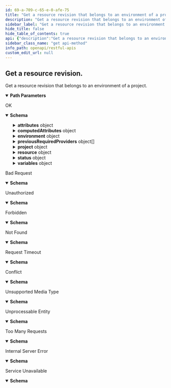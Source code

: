 ```yaml
---
id: 69-a-709-c-65-e-0-afe-75
title: "Get a resource revision that belongs to an environment of a project."
description: "Get a resource revision that belongs to an environment of a project."
sidebar_label: "Get a resource revision that belongs to an environment of a project."
hide_title: false
hide_table_of_contents: true
api: {"description":"Get a resource revision that belongs to an environment of a project.","operationId":"69a709c65e0afe75","parameters":[{"in":"path","name":"project","required":true,"schema":{"type":"string"}},{"in":"path","name":"environment","required":true,"schema":{"type":"string"}},{"in":"path","name":"resource","required":true,"schema":{"type":"string"}},{"in":"path","name":"resourcerevision","required":true,"schema":{"type":"string"}}],"responses":{"200":{"content":{"application/json":{"schema":{"properties":{"attributes":{"additionalProperties":{"format":"byte","type":"string"},"type":"object","x-cli-schema-type":"map[string]json.RawMessage"},"changeComment":{"type":"string"},"computedAttributes":{"additionalProperties":{"format":"byte","type":"string"},"type":"object","x-cli-schema-type":"map[string]json.RawMessage"},"createTime":{"format":"date-time","type":"string"},"createdBy":{"type":"string"},"deployerType":{"type":"string"},"duration":{"type":"integer"},"environment":{"properties":{"connectors":{"items":{"properties":{"connector":{"properties":{"applicableEnvironmentType":{"type":"string"},"category":{"type":"string","x-cli-table-column":true},"configData":{"additionalProperties":{"properties":{"value":{"format":"byte","type":"string"},"visible":{"type":"boolean"}},"required":["visible"],"type":"object"},"type":"object","x-cli-schema-type":"map[string]crypto.Property"},"configVersion":{"type":"string"},"createTime":{"format":"date-time","type":"string"},"description":{"type":"string"},"enableFinOps":{"type":"boolean"},"finOpsCustomPricing":{"properties":{"cpu":{"type":"string"},"gpu":{"type":"string"},"ram":{"type":"string"},"spotCPU":{"type":"string"},"spotGPU":{"type":"string"},"spotRAM":{"type":"string"},"storage":{"type":"string"}},"required":["cpu","spotCPU","ram","spotRAM","gpu","spotGPU","storage"],"type":"object"},"id":{"type":"string"},"labels":{"additionalProperties":{"type":"string"},"type":"object","x-cli-schema-type":"map[string]string"},"name":{"type":"string"},"project":{"properties":{"createTime":{"format":"date-time","type":"string"},"description":{"type":"string"},"id":{"type":"string"},"labels":{"additionalProperties":{"type":"string"},"type":"object","x-cli-schema-type":"map[string]string"},"name":{"type":"string"},"updateTime":{"format":"date-time","type":"string"}},"type":"object","title":"Project.Environment.Resource.ResourceRevision.ProjectOutput.json"},"status":{"properties":{"conditions":{"items":{"properties":{"lastUpdateTime":{"format":"date-time","type":"string"},"message":{"type":"string"},"reason":{"type":"string"},"status":{"type":"string"},"type":{"type":"string"}},"required":["reason"],"type":"object"},"type":"array"},"error":{"type":"boolean"},"inactive":{"type":"boolean"},"summaryStatus":{"type":"string"},"summaryStatusMessage":{"type":"string"},"transitioning":{"type":"boolean"}},"type":"object","title":"Project.Environment.Resource.ResourceRevision.Status.json"},"type":{"type":"string","x-cli-table-column":true},"updateTime":{"format":"date-time","type":"string"}},"type":"object"},"createTime":{"format":"date-time","type":"string"},"id":{"type":"string"}},"type":"object"},"type":"array"},"createTime":{"format":"date-time","type":"string"},"description":{"type":"string"},"id":{"type":"string"},"labels":{"additionalProperties":{"type":"string"},"type":"object","x-cli-schema-type":"map[string]string"},"name":{"type":"string"},"project":{"properties":{"createTime":{"format":"date-time","type":"string"},"description":{"type":"string"},"id":{"type":"string"},"labels":{"additionalProperties":{"type":"string"},"type":"object","x-cli-schema-type":"map[string]string"},"name":{"type":"string"},"updateTime":{"format":"date-time","type":"string"}},"type":"object","title":"Project.Environment.Resource.ResourceRevision.ProjectOutput.json"},"type":{"type":"string","x-cli-table-column":true},"updateTime":{"format":"date-time","type":"string"}},"type":"object"},"id":{"type":"string"},"previousRequiredProviders":{"items":{"properties":{"name":{"type":"string"}},"required":["name"],"type":"object"},"type":"array"},"project":{"properties":{"createTime":{"format":"date-time","type":"string"},"description":{"type":"string"},"id":{"type":"string"},"labels":{"additionalProperties":{"type":"string"},"type":"object","x-cli-schema-type":"map[string]string"},"name":{"type":"string"},"updateTime":{"format":"date-time","type":"string"}},"type":"object"},"record":{"type":"string"},"resource":{"properties":{"attributes":{"additionalProperties":{"format":"byte","type":"string"},"type":"object","x-cli-schema-type":"map[string]json.RawMessage"},"computedAttributes":{"additionalProperties":{"format":"byte","type":"string"},"type":"object","x-cli-schema-type":"map[string]json.RawMessage"},"createTime":{"format":"date-time","type":"string"},"description":{"type":"string"},"endpoints":{"items":{"properties":{"name":{"type":"string"},"url":{"type":"string","x-cli-table-column":true}},"required":["name","url"],"type":"object"},"type":"array","x-cli-table-column":true},"environment":{"properties":{"connectors":{"items":{"properties":{"connector":{"properties":{"applicableEnvironmentType":{"type":"string"},"category":{"type":"string","x-cli-table-column":true},"configData":{"additionalProperties":{"properties":{"value":{"format":"byte","type":"string"},"visible":{"type":"boolean"}},"required":["visible"],"type":"object"},"type":"object","x-cli-schema-type":"map[string]crypto.Property"},"configVersion":{"type":"string"},"createTime":{"format":"date-time","type":"string"},"description":{"type":"string"},"enableFinOps":{"type":"boolean"},"finOpsCustomPricing":{"properties":{"cpu":{"type":"string"},"gpu":{"type":"string"},"ram":{"type":"string"},"spotCPU":{"type":"string"},"spotGPU":{"type":"string"},"spotRAM":{"type":"string"},"storage":{"type":"string"}},"required":["cpu","spotCPU","ram","spotRAM","gpu","spotGPU","storage"],"type":"object"},"id":{"type":"string"},"labels":{"additionalProperties":{"type":"string"},"type":"object","x-cli-schema-type":"map[string]string"},"name":{"type":"string"},"project":{"properties":{"createTime":{"format":"date-time","type":"string"},"description":{"type":"string"},"id":{"type":"string"},"labels":{"additionalProperties":{"type":"string"},"type":"object","x-cli-schema-type":"map[string]string"},"name":{"type":"string"},"updateTime":{"format":"date-time","type":"string"}},"type":"object","title":"Project.Environment.Resource.ResourceRevision.ProjectOutput.json"},"status":{"properties":{"conditions":{"items":{"properties":{"lastUpdateTime":{"format":"date-time","type":"string"},"message":{"type":"string"},"reason":{"type":"string"},"status":{"type":"string"},"type":{"type":"string"}},"required":["reason"],"type":"object"},"type":"array"},"error":{"type":"boolean"},"inactive":{"type":"boolean"},"summaryStatus":{"type":"string"},"summaryStatusMessage":{"type":"string"},"transitioning":{"type":"boolean"}},"type":"object","title":"Project.Environment.Resource.ResourceRevision.Status.json"},"type":{"type":"string","x-cli-table-column":true},"updateTime":{"format":"date-time","type":"string"}},"type":"object"},"createTime":{"format":"date-time","type":"string"},"id":{"type":"string"}},"type":"object"},"type":"array"},"createTime":{"format":"date-time","type":"string"},"description":{"type":"string"},"id":{"type":"string"},"labels":{"additionalProperties":{"type":"string"},"type":"object","x-cli-schema-type":"map[string]string"},"name":{"type":"string"},"project":{"properties":{"createTime":{"format":"date-time","type":"string"},"description":{"type":"string"},"id":{"type":"string"},"labels":{"additionalProperties":{"type":"string"},"type":"object","x-cli-schema-type":"map[string]string"},"name":{"type":"string"},"updateTime":{"format":"date-time","type":"string"}},"type":"object","title":"Project.Environment.Resource.ResourceRevision.ProjectOutput.json"},"type":{"type":"string","x-cli-table-column":true},"updateTime":{"format":"date-time","type":"string"}},"type":"object","title":"Project.Environment.Resource.ResourceRevision.EnvironmentOutput.json"},"id":{"type":"string"},"labels":{"additionalProperties":{"type":"string"},"type":"object","x-cli-schema-type":"map[string]string"},"name":{"type":"string"},"project":{"properties":{"createTime":{"format":"date-time","type":"string"},"description":{"type":"string"},"id":{"type":"string"},"labels":{"additionalProperties":{"type":"string"},"type":"object","x-cli-schema-type":"map[string]string"},"name":{"type":"string"},"updateTime":{"format":"date-time","type":"string"}},"type":"object","title":"Project.Environment.Resource.ResourceRevision.ProjectOutput.json"},"resourceDefinitionMatchingRule":{"properties":{"attributes":{"additionalProperties":{"format":"byte","type":"string"},"type":"object","x-cli-schema-type":"map[string]json.RawMessage"},"createTime":{"format":"date-time","type":"string"},"id":{"type":"string"},"name":{"type":"string"},"selector":{"properties":{"environmentLabels":{"additionalProperties":{"type":"string"},"type":"object","x-cli-schema-type":"map[string]string"},"environmentNames":{"items":{"type":"string"},"type":"array"},"environmentTypes":{"items":{"type":"string"},"type":"array"},"projectLabels":{"additionalProperties":{"type":"string"},"type":"object","x-cli-schema-type":"map[string]string"},"projectNames":{"items":{"type":"string"},"type":"array"},"resourceLabels":{"additionalProperties":{"type":"string"},"type":"object","x-cli-schema-type":"map[string]string"}},"type":"object"},"template":{"properties":{"createTime":{"format":"date-time","type":"string"},"id":{"type":"string"},"name":{"type":"string"},"project":{"properties":{"createTime":{"format":"date-time","type":"string"},"description":{"type":"string"},"id":{"type":"string"},"labels":{"additionalProperties":{"type":"string"},"type":"object","x-cli-schema-type":"map[string]string"},"name":{"type":"string"},"updateTime":{"format":"date-time","type":"string"}},"type":"object","title":"Project.Environment.Resource.ResourceRevision.ProjectOutput.json"},"schema":{"properties":{"openAPISchema":{"properties":{"components":{"properties":{"callbacks":{"type":"object","x-cli-schema-type":"map[string]*openapi3.CallbackRef"},"examples":{"type":"object","x-cli-schema-type":"map[string]*openapi3.ExampleRef"},"headers":{"type":"object","x-cli-schema-type":"map[string]*openapi3.HeaderRef"},"links":{"type":"object","x-cli-schema-type":"map[string]*openapi3.LinkRef"},"parameters":{"type":"object","x-cli-schema-type":"map[string]*openapi3.ParameterRef"},"requestBodies":{"type":"object","x-cli-schema-type":"map[string]*openapi3.RequestBodyRef"},"responses":{"type":"object","x-cli-schema-type":"map[string]*openapi3.ResponseRef"},"schemas":{"type":"object","x-cli-schema-type":"map[string]*openapi3.SchemaRef"},"securitySchemes":{"type":"object","x-cli-schema-type":"map[string]*openapi3.SecuritySchemeRef"}},"type":"object"},"externalDocs":{"properties":{"description":{"type":"string"},"url":{"type":"string"}},"type":"object","title":"Project.Environment.Resource.ResourceRevision.ExternalDocs.json"},"info":{"properties":{"contact":{"properties":{"email":{"type":"string"},"name":{"type":"string"},"url":{"type":"string"}},"type":"object"},"description":{"type":"string"},"license":{"properties":{"name":{"type":"string"},"url":{"type":"string"}},"required":["name"],"type":"object"},"termsOfService":{"type":"string"},"title":{"type":"string"},"version":{"type":"string"}},"required":["title","version"],"type":"object"},"openapi":{"type":"string"},"security":{"items":{"additionalProperties":{"items":{"type":"string"},"type":"array"},"type":"object","x-cli-schema-type":"map[string][]string"},"type":"array"},"servers":{"items":{"properties":{"description":{"type":"string"},"url":{"type":"string"},"variables":{"additionalProperties":{"properties":{"default":{"type":"string"},"description":{"type":"string"},"enum":{"items":{"type":"string"},"type":"array"}},"type":"object"},"type":"object","x-cli-schema-type":"map[string]*openapi3.ServerVariable"}},"required":["url"],"type":"object"},"type":"array"},"tags":{"items":{"properties":{"description":{"type":"string"},"externalDocs":{"properties":{"description":{"type":"string"},"url":{"type":"string"}},"type":"object"},"name":{"type":"string"}},"type":"object"},"type":"array"}},"required":["openapi","info"],"type":"object"},"readme":{"type":"string"},"requiredProviders":{"items":{"properties":{"name":{"type":"string"}},"required":["name"],"type":"object","title":"Project.Environment.Resource.ResourceRevision.ProviderRequirement.json"},"type":"array"}},"required":["openAPISchema","readme","requiredProviders"],"type":"object"},"source":{"type":"string"},"template":{"properties":{"catalog":{"properties":{"createTime":{"format":"date-time","type":"string"},"description":{"type":"string"},"id":{"type":"string"},"labels":{"additionalProperties":{"type":"string"},"type":"object","x-cli-schema-type":"map[string]string"},"name":{"type":"string"},"project":{"properties":{"createTime":{"format":"date-time","type":"string"},"description":{"type":"string"},"id":{"type":"string"},"labels":{"additionalProperties":{"type":"string"},"type":"object","x-cli-schema-type":"map[string]string"},"name":{"type":"string"},"updateTime":{"format":"date-time","type":"string"}},"type":"object","title":"Project.Environment.Resource.ResourceRevision.ProjectOutput.json"},"source":{"type":"string"},"status":{"properties":{"conditions":{"items":{"properties":{"lastUpdateTime":{"format":"date-time","type":"string"},"message":{"type":"string"},"reason":{"type":"string"},"status":{"type":"string"},"type":{"type":"string"}},"required":["reason"],"type":"object"},"type":"array"},"error":{"type":"boolean"},"inactive":{"type":"boolean"},"summaryStatus":{"type":"string"},"summaryStatusMessage":{"type":"string"},"transitioning":{"type":"boolean"}},"type":"object","title":"Project.Environment.Resource.ResourceRevision.Status.json"},"sync":{"properties":{"failed":{"type":"integer"},"succeeded":{"type":"integer"},"time":{"format":"date-time","type":"string"},"total":{"type":"integer"}},"required":["total","succeeded","failed","time"],"type":"object"},"type":{"type":"string","x-cli-table-column":true},"updateTime":{"format":"date-time","type":"string"}},"type":"object"},"createTime":{"format":"date-time","type":"string"},"description":{"type":"string"},"icon":{"type":"string"},"id":{"type":"string"},"labels":{"additionalProperties":{"type":"string"},"type":"object","x-cli-schema-type":"map[string]string"},"name":{"type":"string"},"project":{"properties":{"createTime":{"format":"date-time","type":"string"},"description":{"type":"string"},"id":{"type":"string"},"labels":{"additionalProperties":{"type":"string"},"type":"object","x-cli-schema-type":"map[string]string"},"name":{"type":"string"},"updateTime":{"format":"date-time","type":"string"}},"type":"object","title":"Project.Environment.Resource.ResourceRevision.ProjectOutput.json"},"source":{"type":"string"},"status":{"properties":{"conditions":{"items":{"properties":{"lastUpdateTime":{"format":"date-time","type":"string"},"message":{"type":"string"},"reason":{"type":"string"},"status":{"type":"string"},"type":{"type":"string"}},"required":["reason"],"type":"object"},"type":"array"},"error":{"type":"boolean"},"inactive":{"type":"boolean"},"summaryStatus":{"type":"string"},"summaryStatusMessage":{"type":"string"},"transitioning":{"type":"boolean"}},"type":"object","title":"Project.Environment.Resource.ResourceRevision.Status.json"},"updateTime":{"format":"date-time","type":"string"}},"type":"object"},"uiSchema":{"properties":{"openAPISchema":{"properties":{"components":{"properties":{"callbacks":{"type":"object","x-cli-schema-type":"map[string]*openapi3.CallbackRef"},"examples":{"type":"object","x-cli-schema-type":"map[string]*openapi3.ExampleRef"},"headers":{"type":"object","x-cli-schema-type":"map[string]*openapi3.HeaderRef"},"links":{"type":"object","x-cli-schema-type":"map[string]*openapi3.LinkRef"},"parameters":{"type":"object","x-cli-schema-type":"map[string]*openapi3.ParameterRef"},"requestBodies":{"type":"object","x-cli-schema-type":"map[string]*openapi3.RequestBodyRef"},"responses":{"type":"object","x-cli-schema-type":"map[string]*openapi3.ResponseRef"},"schemas":{"type":"object","x-cli-schema-type":"map[string]*openapi3.SchemaRef"},"securitySchemes":{"type":"object","x-cli-schema-type":"map[string]*openapi3.SecuritySchemeRef"}},"type":"object"},"externalDocs":{"properties":{"description":{"type":"string"},"url":{"type":"string"}},"type":"object","title":"Project.Environment.Resource.ResourceRevision.ExternalDocs.json"},"info":{"properties":{"contact":{"properties":{"email":{"type":"string"},"name":{"type":"string"},"url":{"type":"string"}},"type":"object"},"description":{"type":"string"},"license":{"properties":{"name":{"type":"string"},"url":{"type":"string"}},"required":["name"],"type":"object"},"termsOfService":{"type":"string"},"title":{"type":"string"},"version":{"type":"string"}},"required":["title","version"],"type":"object"},"openapi":{"type":"string"},"security":{"items":{"additionalProperties":{"items":{"type":"string"},"type":"array"},"type":"object","x-cli-schema-type":"map[string][]string"},"type":"array"},"servers":{"items":{"properties":{"description":{"type":"string"},"url":{"type":"string"},"variables":{"additionalProperties":{"properties":{"default":{"type":"string"},"description":{"type":"string"},"enum":{"items":{"type":"string"},"type":"array"}},"type":"object"},"type":"object","x-cli-schema-type":"map[string]*openapi3.ServerVariable"}},"required":["url"],"type":"object"},"type":"array"},"tags":{"items":{"properties":{"description":{"type":"string"},"externalDocs":{"properties":{"description":{"type":"string"},"url":{"type":"string"}},"type":"object"},"name":{"type":"string"}},"type":"object"},"type":"array"}},"required":["openapi","info"],"type":"object","title":"Project.Environment.Resource.ResourceRevision.T.json"}},"required":["openAPISchema"],"type":"object"},"updateTime":{"format":"date-time","type":"string"},"version":{"type":"string","x-cli-table-column":true}},"type":"object","title":"Project.Environment.Resource.ResourceRevision.TemplateVersionOutput.json"}},"type":"object"},"status":{"properties":{"conditions":{"items":{"properties":{"lastUpdateTime":{"format":"date-time","type":"string"},"message":{"type":"string"},"reason":{"type":"string"},"status":{"type":"string"},"type":{"type":"string"}},"required":["reason"],"type":"object"},"type":"array"},"error":{"type":"boolean"},"inactive":{"type":"boolean"},"summaryStatus":{"type":"string"},"summaryStatusMessage":{"type":"string"},"transitioning":{"type":"boolean"}},"type":"object","title":"Project.Environment.Resource.ResourceRevision.Status.json"},"template":{"properties":{"createTime":{"format":"date-time","type":"string"},"id":{"type":"string"},"name":{"type":"string"},"project":{"properties":{"createTime":{"format":"date-time","type":"string"},"description":{"type":"string"},"id":{"type":"string"},"labels":{"additionalProperties":{"type":"string"},"type":"object","x-cli-schema-type":"map[string]string"},"name":{"type":"string"},"updateTime":{"format":"date-time","type":"string"}},"type":"object","title":"Project.Environment.Resource.ResourceRevision.ProjectOutput.json"},"schema":{"properties":{"openAPISchema":{"properties":{"components":{"properties":{"callbacks":{"type":"object","x-cli-schema-type":"map[string]*openapi3.CallbackRef"},"examples":{"type":"object","x-cli-schema-type":"map[string]*openapi3.ExampleRef"},"headers":{"type":"object","x-cli-schema-type":"map[string]*openapi3.HeaderRef"},"links":{"type":"object","x-cli-schema-type":"map[string]*openapi3.LinkRef"},"parameters":{"type":"object","x-cli-schema-type":"map[string]*openapi3.ParameterRef"},"requestBodies":{"type":"object","x-cli-schema-type":"map[string]*openapi3.RequestBodyRef"},"responses":{"type":"object","x-cli-schema-type":"map[string]*openapi3.ResponseRef"},"schemas":{"type":"object","x-cli-schema-type":"map[string]*openapi3.SchemaRef"},"securitySchemes":{"type":"object","x-cli-schema-type":"map[string]*openapi3.SecuritySchemeRef"}},"type":"object"},"externalDocs":{"properties":{"description":{"type":"string"},"url":{"type":"string"}},"type":"object","title":"Project.Environment.Resource.ResourceRevision.ExternalDocs.json"},"info":{"properties":{"contact":{"properties":{"email":{"type":"string"},"name":{"type":"string"},"url":{"type":"string"}},"type":"object"},"description":{"type":"string"},"license":{"properties":{"name":{"type":"string"},"url":{"type":"string"}},"required":["name"],"type":"object"},"termsOfService":{"type":"string"},"title":{"type":"string"},"version":{"type":"string"}},"required":["title","version"],"type":"object"},"openapi":{"type":"string"},"security":{"items":{"additionalProperties":{"items":{"type":"string"},"type":"array"},"type":"object","x-cli-schema-type":"map[string][]string"},"type":"array"},"servers":{"items":{"properties":{"description":{"type":"string"},"url":{"type":"string"},"variables":{"additionalProperties":{"properties":{"default":{"type":"string"},"description":{"type":"string"},"enum":{"items":{"type":"string"},"type":"array"}},"type":"object"},"type":"object","x-cli-schema-type":"map[string]*openapi3.ServerVariable"}},"required":["url"],"type":"object"},"type":"array"},"tags":{"items":{"properties":{"description":{"type":"string"},"externalDocs":{"properties":{"description":{"type":"string"},"url":{"type":"string"}},"type":"object"},"name":{"type":"string"}},"type":"object"},"type":"array"}},"required":["openapi","info"],"type":"object"},"readme":{"type":"string"},"requiredProviders":{"items":{"properties":{"name":{"type":"string"}},"required":["name"],"type":"object","title":"Project.Environment.Resource.ResourceRevision.ProviderRequirement.json"},"type":"array"}},"required":["openAPISchema","readme","requiredProviders"],"type":"object"},"source":{"type":"string"},"template":{"properties":{"catalog":{"properties":{"createTime":{"format":"date-time","type":"string"},"description":{"type":"string"},"id":{"type":"string"},"labels":{"additionalProperties":{"type":"string"},"type":"object","x-cli-schema-type":"map[string]string"},"name":{"type":"string"},"project":{"properties":{"createTime":{"format":"date-time","type":"string"},"description":{"type":"string"},"id":{"type":"string"},"labels":{"additionalProperties":{"type":"string"},"type":"object","x-cli-schema-type":"map[string]string"},"name":{"type":"string"},"updateTime":{"format":"date-time","type":"string"}},"type":"object","title":"Project.Environment.Resource.ResourceRevision.ProjectOutput.json"},"source":{"type":"string"},"status":{"properties":{"conditions":{"items":{"properties":{"lastUpdateTime":{"format":"date-time","type":"string"},"message":{"type":"string"},"reason":{"type":"string"},"status":{"type":"string"},"type":{"type":"string"}},"required":["reason"],"type":"object"},"type":"array"},"error":{"type":"boolean"},"inactive":{"type":"boolean"},"summaryStatus":{"type":"string"},"summaryStatusMessage":{"type":"string"},"transitioning":{"type":"boolean"}},"type":"object","title":"Project.Environment.Resource.ResourceRevision.Status.json"},"sync":{"properties":{"failed":{"type":"integer"},"succeeded":{"type":"integer"},"time":{"format":"date-time","type":"string"},"total":{"type":"integer"}},"required":["total","succeeded","failed","time"],"type":"object"},"type":{"type":"string","x-cli-table-column":true},"updateTime":{"format":"date-time","type":"string"}},"type":"object"},"createTime":{"format":"date-time","type":"string"},"description":{"type":"string"},"icon":{"type":"string"},"id":{"type":"string"},"labels":{"additionalProperties":{"type":"string"},"type":"object","x-cli-schema-type":"map[string]string"},"name":{"type":"string"},"project":{"properties":{"createTime":{"format":"date-time","type":"string"},"description":{"type":"string"},"id":{"type":"string"},"labels":{"additionalProperties":{"type":"string"},"type":"object","x-cli-schema-type":"map[string]string"},"name":{"type":"string"},"updateTime":{"format":"date-time","type":"string"}},"type":"object","title":"Project.Environment.Resource.ResourceRevision.ProjectOutput.json"},"source":{"type":"string"},"status":{"properties":{"conditions":{"items":{"properties":{"lastUpdateTime":{"format":"date-time","type":"string"},"message":{"type":"string"},"reason":{"type":"string"},"status":{"type":"string"},"type":{"type":"string"}},"required":["reason"],"type":"object"},"type":"array"},"error":{"type":"boolean"},"inactive":{"type":"boolean"},"summaryStatus":{"type":"string"},"summaryStatusMessage":{"type":"string"},"transitioning":{"type":"boolean"}},"type":"object","title":"Project.Environment.Resource.ResourceRevision.Status.json"},"updateTime":{"format":"date-time","type":"string"}},"type":"object"},"uiSchema":{"properties":{"openAPISchema":{"properties":{"components":{"properties":{"callbacks":{"type":"object","x-cli-schema-type":"map[string]*openapi3.CallbackRef"},"examples":{"type":"object","x-cli-schema-type":"map[string]*openapi3.ExampleRef"},"headers":{"type":"object","x-cli-schema-type":"map[string]*openapi3.HeaderRef"},"links":{"type":"object","x-cli-schema-type":"map[string]*openapi3.LinkRef"},"parameters":{"type":"object","x-cli-schema-type":"map[string]*openapi3.ParameterRef"},"requestBodies":{"type":"object","x-cli-schema-type":"map[string]*openapi3.RequestBodyRef"},"responses":{"type":"object","x-cli-schema-type":"map[string]*openapi3.ResponseRef"},"schemas":{"type":"object","x-cli-schema-type":"map[string]*openapi3.SchemaRef"},"securitySchemes":{"type":"object","x-cli-schema-type":"map[string]*openapi3.SecuritySchemeRef"}},"type":"object"},"externalDocs":{"properties":{"description":{"type":"string"},"url":{"type":"string"}},"type":"object","title":"Project.Environment.Resource.ResourceRevision.ExternalDocs.json"},"info":{"properties":{"contact":{"properties":{"email":{"type":"string"},"name":{"type":"string"},"url":{"type":"string"}},"type":"object"},"description":{"type":"string"},"license":{"properties":{"name":{"type":"string"},"url":{"type":"string"}},"required":["name"],"type":"object"},"termsOfService":{"type":"string"},"title":{"type":"string"},"version":{"type":"string"}},"required":["title","version"],"type":"object"},"openapi":{"type":"string"},"security":{"items":{"additionalProperties":{"items":{"type":"string"},"type":"array"},"type":"object","x-cli-schema-type":"map[string][]string"},"type":"array"},"servers":{"items":{"properties":{"description":{"type":"string"},"url":{"type":"string"},"variables":{"additionalProperties":{"properties":{"default":{"type":"string"},"description":{"type":"string"},"enum":{"items":{"type":"string"},"type":"array"}},"type":"object"},"type":"object","x-cli-schema-type":"map[string]*openapi3.ServerVariable"}},"required":["url"],"type":"object"},"type":"array"},"tags":{"items":{"properties":{"description":{"type":"string"},"externalDocs":{"properties":{"description":{"type":"string"},"url":{"type":"string"}},"type":"object"},"name":{"type":"string"}},"type":"object"},"type":"array"}},"required":["openapi","info"],"type":"object","title":"Project.Environment.Resource.ResourceRevision.T.json"}},"required":["openAPISchema"],"type":"object"},"updateTime":{"format":"date-time","type":"string"},"version":{"type":"string","x-cli-table-column":true}},"type":"object"},"type":{"type":"string"},"updateTime":{"format":"date-time","type":"string"}},"type":"object"},"status":{"properties":{"conditions":{"items":{"properties":{"lastUpdateTime":{"format":"date-time","type":"string"},"message":{"type":"string"},"reason":{"type":"string"},"status":{"type":"string"},"type":{"type":"string"}},"required":["reason"],"type":"object"},"type":"array"},"error":{"type":"boolean"},"inactive":{"type":"boolean"},"summaryStatus":{"type":"string"},"summaryStatusMessage":{"type":"string"},"transitioning":{"type":"boolean"}},"type":"object"},"templateID":{"type":"string"},"templateName":{"type":"string"},"templateVersion":{"type":"string"},"variables":{"additionalProperties":{"type":"string"},"type":"object","x-cli-schema-type":"map[string]string"}},"type":"object"}}},"description":"OK"},"400":{"content":{"application/json":{"schema":{"properties":{"message":{"type":"string"},"status":{"default":400,"type":"integer"},"statusText":{"default":"Bad Request","type":"string"}},"type":"object"}}},"description":"Bad Request"},"401":{"content":{"application/json":{"schema":{"properties":{"message":{"type":"string"},"status":{"default":401,"type":"integer"},"statusText":{"default":"Unauthorized","type":"string"}},"type":"object"}}},"description":"Unauthorized"},"403":{"content":{"application/json":{"schema":{"properties":{"message":{"type":"string"},"status":{"default":403,"type":"integer"},"statusText":{"default":"Forbidden","type":"string"}},"type":"object"}}},"description":"Forbidden"},"404":{"content":{"application/json":{"schema":{"properties":{"message":{"type":"string"},"status":{"default":404,"type":"integer"},"statusText":{"default":"Not Found","type":"string"}},"type":"object"}}},"description":"Not Found"},"408":{"content":{"application/json":{"schema":{"properties":{"message":{"type":"string"},"status":{"default":408,"type":"integer"},"statusText":{"default":"Request Timeout","type":"string"}},"type":"object"}}},"description":"Request Timeout"},"409":{"content":{"application/json":{"schema":{"properties":{"message":{"type":"string"},"status":{"default":409,"type":"integer"},"statusText":{"default":"Conflict","type":"string"}},"type":"object"}}},"description":"Conflict"},"415":{"content":{"application/json":{"schema":{"properties":{"message":{"type":"string"},"status":{"default":415,"type":"integer"},"statusText":{"default":"Unsupported Media Type","type":"string"}},"type":"object"}}},"description":"Unsupported Media Type"},"422":{"content":{"application/json":{"schema":{"properties":{"message":{"type":"string"},"status":{"default":422,"type":"integer"},"statusText":{"default":"Unprocessable Entity","type":"string"}},"type":"object"}}},"description":"Unprocessable Entity"},"429":{"content":{"application/json":{"schema":{"properties":{"message":{"type":"string"},"status":{"default":429,"type":"integer"},"statusText":{"default":"Too Many Requests","type":"string"}},"type":"object"}}},"description":"Too Many Requests"},"500":{"content":{"application/json":{"schema":{"properties":{"message":{"type":"string"},"status":{"default":500,"type":"integer"},"statusText":{"default":"Internal Server Error","type":"string"}},"type":"object"}}},"description":"Internal Server Error"},"503":{"content":{"application/json":{"schema":{"properties":{"message":{"type":"string"},"status":{"default":503,"type":"integer"},"statusText":{"default":"Service Unavailable","type":"string"}},"type":"object"}}},"description":"Service Unavailable"},"default":{"description":""}},"security":[{"BasicAuth":[]},{"BearerAuth":[]}],"tags":["ResourceRevisions"],"x-cli-operation-name":"get","extensions":[{"key":"x-cli-operation-name","value":"get"}],"method":"get","path":"/v1/projects/{project}/environments/{environment}/resources/{resource}/revisions/{resourcerevision}","securitySchemes":{"BasicAuth":{"description":"Basic Authentication, in form of base64(<username>:<password>), the password must be a valid Seal API token.","in":"header","scheme":"basic","type":"http"},"BearerAuth":{"description":"Bearer Authentication, the token must be a valid Seal API token.","in":"header","scheme":"bearer","type":"http"}},"info":{"description":"Restful APIs to access Walrus.","title":"Restful APIs","version":"dev","x-version-git-commit":"HEAD"},"postman":{"name":"Get a resource revision.","description":{"content":"Get a resource revision that belongs to an environment of a project.","type":"text/plain"},"url":{"path":["v1","projects",":project","environments",":environment","resources",":resource","revisions",":resourcerevision"],"host":["{{baseUrl}}"],"query":[],"variable":[{"disabled":false,"description":{"content":"(Required) ","type":"text/plain"},"type":"any","value":"","key":"project"},{"disabled":false,"description":{"content":"(Required) ","type":"text/plain"},"type":"any","value":"","key":"environment"},{"disabled":false,"description":{"content":"(Required) ","type":"text/plain"},"type":"any","value":"","key":"resource"},{"disabled":false,"description":{"content":"(Required) ","type":"text/plain"},"type":"any","value":"","key":"resourcerevision"}]},"header":[{"key":"Accept","value":"application/json"}],"method":"GET","auth":{"type":"basic","basic":[{"type":"any","value":"<Basic Auth Username>","key":"username"},{"type":"any","value":"<Basic Auth Password>","key":"password"}]}}}
sidebar_class_name: "get api-method"
info_path: openapi/restful-apis
custom_edit_url: null
---
```



## Get a resource revision.



Get a resource revision that belongs to an environment of a project.

<details style={{"marginBottom":"1rem"}} data-collapsed={false} open={true}><summary style={{}}><strong>Path Parameters</strong></summary><div><ul><ParamsItem className={"paramsItem"} param={{"in":"path","name":"project","required":true,"schema":{"type":"string"}}}></ParamsItem><ParamsItem className={"paramsItem"} param={{"in":"path","name":"environment","required":true,"schema":{"type":"string"}}}></ParamsItem><ParamsItem className={"paramsItem"} param={{"in":"path","name":"resource","required":true,"schema":{"type":"string"}}}></ParamsItem><ParamsItem className={"paramsItem"} param={{"in":"path","name":"resourcerevision","required":true,"schema":{"type":"string"}}}></ParamsItem></ul></div></details><div><ApiTabs><TabItem label={"200"} value={"200"}><div>

OK

</div><div><MimeTabs schemaType={"response"}><TabItem label={"application/json"} value={"application/json"}><SchemaTabs><TabItem label={"Schema"} value={"Schema"}><details style={{}} data-collapsed={false} open={true}><summary style={{"textAlign":"left"}}><strong>Schema</strong></summary><div style={{"textAlign":"left","marginLeft":"1rem"}}></div><ul style={{"marginLeft":"1rem"}}><SchemaItem collapsible={true} className={"schemaItem"}><details style={{}}><summary style={{}}><strong>attributes</strong><span style={{"opacity":"0.6"}}> object</span></summary><div style={{"marginLeft":"1rem"}}><SchemaItem name={"property name*"} required={false} schemaName={"byte"} qualifierMessage={undefined} schema={{"format":"byte","type":"string"}} collapsible={false} discriminator={false}></SchemaItem></div></details></SchemaItem><SchemaItem collapsible={false} name={"changeComment"} required={false} schemaName={"string"} qualifierMessage={undefined} schema={{"type":"string"}}></SchemaItem><SchemaItem collapsible={true} className={"schemaItem"}><details style={{}}><summary style={{}}><strong>computedAttributes</strong><span style={{"opacity":"0.6"}}> object</span></summary><div style={{"marginLeft":"1rem"}}><SchemaItem name={"property name*"} required={false} schemaName={"byte"} qualifierMessage={undefined} schema={{"format":"byte","type":"string"}} collapsible={false} discriminator={false}></SchemaItem></div></details></SchemaItem><SchemaItem collapsible={false} name={"createTime"} required={false} schemaName={"date-time"} qualifierMessage={undefined} schema={{"format":"date-time","type":"string"}}></SchemaItem><SchemaItem collapsible={false} name={"createdBy"} required={false} schemaName={"string"} qualifierMessage={undefined} schema={{"type":"string"}}></SchemaItem><SchemaItem collapsible={false} name={"deployerType"} required={false} schemaName={"string"} qualifierMessage={undefined} schema={{"type":"string"}}></SchemaItem><SchemaItem collapsible={false} name={"duration"} required={false} schemaName={"integer"} qualifierMessage={undefined} schema={{"type":"integer"}}></SchemaItem><SchemaItem collapsible={true} className={"schemaItem"}><details style={{}}><summary style={{}}><strong>environment</strong><span style={{"opacity":"0.6"}}> object</span></summary><div style={{"marginLeft":"1rem"}}><SchemaItem collapsible={true} className={"schemaItem"}><details style={{}}><summary style={{}}><strong>connectors</strong><span style={{"opacity":"0.6"}}> object[]</span></summary><div style={{"marginLeft":"1rem"}}><li><div style={{"fontSize":"var(--ifm-code-font-size)","opacity":"0.6","marginLeft":"-.5rem","paddingBottom":".5rem"}}>Array [</div></li><SchemaItem collapsible={true} className={"schemaItem"}><details style={{}}><summary style={{}}><strong>connector</strong><span style={{"opacity":"0.6"}}> object</span></summary><div style={{"marginLeft":"1rem"}}><SchemaItem collapsible={false} name={"applicableEnvironmentType"} required={false} schemaName={"string"} qualifierMessage={undefined} schema={{"type":"string"}}></SchemaItem><SchemaItem collapsible={false} name={"category"} required={false} schemaName={"string"} qualifierMessage={undefined} schema={{"type":"string","x-cli-table-column":true}}></SchemaItem><SchemaItem collapsible={true} className={"schemaItem"}><details style={{}}><summary style={{}}><strong>configData</strong><span style={{"opacity":"0.6"}}> object</span></summary><div style={{"marginLeft":"1rem"}}><SchemaItem collapsible={true} className={"schemaItem"}><details style={{}}><summary style={{}}><strong>property name*</strong><span style={{"opacity":"0.6"}}> object</span></summary><div style={{"marginLeft":"1rem"}}><SchemaItem collapsible={false} name={"value"} required={false} schemaName={"byte"} qualifierMessage={undefined} schema={{"format":"byte","type":"string"}}></SchemaItem><SchemaItem collapsible={false} name={"visible"} required={true} schemaName={"boolean"} qualifierMessage={undefined} schema={{"type":"boolean"}}></SchemaItem></div></details></SchemaItem></div></details></SchemaItem><SchemaItem collapsible={false} name={"configVersion"} required={false} schemaName={"string"} qualifierMessage={undefined} schema={{"type":"string"}}></SchemaItem><SchemaItem collapsible={false} name={"createTime"} required={false} schemaName={"date-time"} qualifierMessage={undefined} schema={{"format":"date-time","type":"string"}}></SchemaItem><SchemaItem collapsible={false} name={"description"} required={false} schemaName={"string"} qualifierMessage={undefined} schema={{"type":"string"}}></SchemaItem><SchemaItem collapsible={false} name={"enableFinOps"} required={false} schemaName={"boolean"} qualifierMessage={undefined} schema={{"type":"boolean"}}></SchemaItem><SchemaItem collapsible={true} className={"schemaItem"}><details style={{}}><summary style={{}}><strong>finOpsCustomPricing</strong><span style={{"opacity":"0.6"}}> object</span></summary><div style={{"marginLeft":"1rem"}}><SchemaItem collapsible={false} name={"cpu"} required={true} schemaName={"string"} qualifierMessage={undefined} schema={{"type":"string"}}></SchemaItem><SchemaItem collapsible={false} name={"gpu"} required={true} schemaName={"string"} qualifierMessage={undefined} schema={{"type":"string"}}></SchemaItem><SchemaItem collapsible={false} name={"ram"} required={true} schemaName={"string"} qualifierMessage={undefined} schema={{"type":"string"}}></SchemaItem><SchemaItem collapsible={false} name={"spotCPU"} required={true} schemaName={"string"} qualifierMessage={undefined} schema={{"type":"string"}}></SchemaItem><SchemaItem collapsible={false} name={"spotGPU"} required={true} schemaName={"string"} qualifierMessage={undefined} schema={{"type":"string"}}></SchemaItem><SchemaItem collapsible={false} name={"spotRAM"} required={true} schemaName={"string"} qualifierMessage={undefined} schema={{"type":"string"}}></SchemaItem><SchemaItem collapsible={false} name={"storage"} required={true} schemaName={"string"} qualifierMessage={undefined} schema={{"type":"string"}}></SchemaItem></div></details></SchemaItem><SchemaItem collapsible={false} name={"id"} required={false} schemaName={"string"} qualifierMessage={undefined} schema={{"type":"string"}}></SchemaItem><SchemaItem collapsible={true} className={"schemaItem"}><details style={{}}><summary style={{}}><strong>labels</strong><span style={{"opacity":"0.6"}}> object</span></summary><div style={{"marginLeft":"1rem"}}><SchemaItem name={"property name*"} required={false} schemaName={"string"} qualifierMessage={undefined} schema={{"type":"string"}} collapsible={false} discriminator={false}></SchemaItem></div></details></SchemaItem><SchemaItem collapsible={false} name={"name"} required={false} schemaName={"string"} qualifierMessage={undefined} schema={{"type":"string"}}></SchemaItem><SchemaItem collapsible={true} className={"schemaItem"}><details style={{}}><summary style={{}}><strong>project</strong><span style={{"opacity":"0.6"}}> object</span></summary><div style={{"marginLeft":"1rem"}}><SchemaItem collapsible={false} name={"createTime"} required={false} schemaName={"date-time"} qualifierMessage={undefined} schema={{"format":"date-time","type":"string"}}></SchemaItem><SchemaItem collapsible={false} name={"description"} required={false} schemaName={"string"} qualifierMessage={undefined} schema={{"type":"string"}}></SchemaItem><SchemaItem collapsible={false} name={"id"} required={false} schemaName={"string"} qualifierMessage={undefined} schema={{"type":"string"}}></SchemaItem><SchemaItem collapsible={true} className={"schemaItem"}><details style={{}}><summary style={{}}><strong>labels</strong><span style={{"opacity":"0.6"}}> object</span></summary><div style={{"marginLeft":"1rem"}}><SchemaItem name={"property name*"} required={false} schemaName={"string"} qualifierMessage={undefined} schema={{"type":"string"}} collapsible={false} discriminator={false}></SchemaItem></div></details></SchemaItem><SchemaItem collapsible={false} name={"name"} required={false} schemaName={"string"} qualifierMessage={undefined} schema={{"type":"string"}}></SchemaItem><SchemaItem collapsible={false} name={"updateTime"} required={false} schemaName={"date-time"} qualifierMessage={undefined} schema={{"format":"date-time","type":"string"}}></SchemaItem></div></details></SchemaItem><SchemaItem collapsible={true} className={"schemaItem"}><details style={{}}><summary style={{}}><strong>status</strong><span style={{"opacity":"0.6"}}> object</span></summary><div style={{"marginLeft":"1rem"}}><SchemaItem collapsible={true} className={"schemaItem"}><details style={{}}><summary style={{}}><strong>conditions</strong><span style={{"opacity":"0.6"}}> object[]</span></summary><div style={{"marginLeft":"1rem"}}><li><div style={{"fontSize":"var(--ifm-code-font-size)","opacity":"0.6","marginLeft":"-.5rem","paddingBottom":".5rem"}}>Array [</div></li><SchemaItem collapsible={false} name={"lastUpdateTime"} required={false} schemaName={"date-time"} qualifierMessage={undefined} schema={{"format":"date-time","type":"string"}}></SchemaItem><SchemaItem collapsible={false} name={"message"} required={false} schemaName={"string"} qualifierMessage={undefined} schema={{"type":"string"}}></SchemaItem><SchemaItem collapsible={false} name={"reason"} required={true} schemaName={"string"} qualifierMessage={undefined} schema={{"type":"string"}}></SchemaItem><SchemaItem collapsible={false} name={"status"} required={false} schemaName={"string"} qualifierMessage={undefined} schema={{"type":"string"}}></SchemaItem><SchemaItem collapsible={false} name={"type"} required={false} schemaName={"string"} qualifierMessage={undefined} schema={{"type":"string"}}></SchemaItem><li><div style={{"fontSize":"var(--ifm-code-font-size)","opacity":"0.6","marginLeft":"-.5rem"}}>]</div></li></div></details></SchemaItem><SchemaItem collapsible={false} name={"error"} required={false} schemaName={"boolean"} qualifierMessage={undefined} schema={{"type":"boolean"}}></SchemaItem><SchemaItem collapsible={false} name={"inactive"} required={false} schemaName={"boolean"} qualifierMessage={undefined} schema={{"type":"boolean"}}></SchemaItem><SchemaItem collapsible={false} name={"summaryStatus"} required={false} schemaName={"string"} qualifierMessage={undefined} schema={{"type":"string"}}></SchemaItem><SchemaItem collapsible={false} name={"summaryStatusMessage"} required={false} schemaName={"string"} qualifierMessage={undefined} schema={{"type":"string"}}></SchemaItem><SchemaItem collapsible={false} name={"transitioning"} required={false} schemaName={"boolean"} qualifierMessage={undefined} schema={{"type":"boolean"}}></SchemaItem></div></details></SchemaItem><SchemaItem collapsible={false} name={"type"} required={false} schemaName={"string"} qualifierMessage={undefined} schema={{"type":"string","x-cli-table-column":true}}></SchemaItem><SchemaItem collapsible={false} name={"updateTime"} required={false} schemaName={"date-time"} qualifierMessage={undefined} schema={{"format":"date-time","type":"string"}}></SchemaItem></div></details></SchemaItem><SchemaItem collapsible={false} name={"createTime"} required={false} schemaName={"date-time"} qualifierMessage={undefined} schema={{"format":"date-time","type":"string"}}></SchemaItem><SchemaItem collapsible={false} name={"id"} required={false} schemaName={"string"} qualifierMessage={undefined} schema={{"type":"string"}}></SchemaItem><li><div style={{"fontSize":"var(--ifm-code-font-size)","opacity":"0.6","marginLeft":"-.5rem"}}>]</div></li></div></details></SchemaItem><SchemaItem collapsible={false} name={"createTime"} required={false} schemaName={"date-time"} qualifierMessage={undefined} schema={{"format":"date-time","type":"string"}}></SchemaItem><SchemaItem collapsible={false} name={"description"} required={false} schemaName={"string"} qualifierMessage={undefined} schema={{"type":"string"}}></SchemaItem><SchemaItem collapsible={false} name={"id"} required={false} schemaName={"string"} qualifierMessage={undefined} schema={{"type":"string"}}></SchemaItem><SchemaItem collapsible={true} className={"schemaItem"}><details style={{}}><summary style={{}}><strong>labels</strong><span style={{"opacity":"0.6"}}> object</span></summary><div style={{"marginLeft":"1rem"}}><SchemaItem name={"property name*"} required={false} schemaName={"string"} qualifierMessage={undefined} schema={{"type":"string"}} collapsible={false} discriminator={false}></SchemaItem></div></details></SchemaItem><SchemaItem collapsible={false} name={"name"} required={false} schemaName={"string"} qualifierMessage={undefined} schema={{"type":"string"}}></SchemaItem><SchemaItem collapsible={true} className={"schemaItem"}><details style={{}}><summary style={{}}><strong>project</strong><span style={{"opacity":"0.6"}}> object</span></summary><div style={{"marginLeft":"1rem"}}><SchemaItem collapsible={false} name={"createTime"} required={false} schemaName={"date-time"} qualifierMessage={undefined} schema={{"format":"date-time","type":"string"}}></SchemaItem><SchemaItem collapsible={false} name={"description"} required={false} schemaName={"string"} qualifierMessage={undefined} schema={{"type":"string"}}></SchemaItem><SchemaItem collapsible={false} name={"id"} required={false} schemaName={"string"} qualifierMessage={undefined} schema={{"type":"string"}}></SchemaItem><SchemaItem collapsible={true} className={"schemaItem"}><details style={{}}><summary style={{}}><strong>labels</strong><span style={{"opacity":"0.6"}}> object</span></summary><div style={{"marginLeft":"1rem"}}><SchemaItem name={"property name*"} required={false} schemaName={"string"} qualifierMessage={undefined} schema={{"type":"string"}} collapsible={false} discriminator={false}></SchemaItem></div></details></SchemaItem><SchemaItem collapsible={false} name={"name"} required={false} schemaName={"string"} qualifierMessage={undefined} schema={{"type":"string"}}></SchemaItem><SchemaItem collapsible={false} name={"updateTime"} required={false} schemaName={"date-time"} qualifierMessage={undefined} schema={{"format":"date-time","type":"string"}}></SchemaItem></div></details></SchemaItem><SchemaItem collapsible={false} name={"type"} required={false} schemaName={"string"} qualifierMessage={undefined} schema={{"type":"string","x-cli-table-column":true}}></SchemaItem><SchemaItem collapsible={false} name={"updateTime"} required={false} schemaName={"date-time"} qualifierMessage={undefined} schema={{"format":"date-time","type":"string"}}></SchemaItem></div></details></SchemaItem><SchemaItem collapsible={false} name={"id"} required={false} schemaName={"string"} qualifierMessage={undefined} schema={{"type":"string"}}></SchemaItem><SchemaItem collapsible={true} className={"schemaItem"}><details style={{}}><summary style={{}}><strong>previousRequiredProviders</strong><span style={{"opacity":"0.6"}}> object[]</span></summary><div style={{"marginLeft":"1rem"}}><li><div style={{"fontSize":"var(--ifm-code-font-size)","opacity":"0.6","marginLeft":"-.5rem","paddingBottom":".5rem"}}>Array [</div></li><SchemaItem collapsible={false} name={"name"} required={true} schemaName={"string"} qualifierMessage={undefined} schema={{"type":"string"}}></SchemaItem><li><div style={{"fontSize":"var(--ifm-code-font-size)","opacity":"0.6","marginLeft":"-.5rem"}}>]</div></li></div></details></SchemaItem><SchemaItem collapsible={true} className={"schemaItem"}><details style={{}}><summary style={{}}><strong>project</strong><span style={{"opacity":"0.6"}}> object</span></summary><div style={{"marginLeft":"1rem"}}><SchemaItem collapsible={false} name={"createTime"} required={false} schemaName={"date-time"} qualifierMessage={undefined} schema={{"format":"date-time","type":"string"}}></SchemaItem><SchemaItem collapsible={false} name={"description"} required={false} schemaName={"string"} qualifierMessage={undefined} schema={{"type":"string"}}></SchemaItem><SchemaItem collapsible={false} name={"id"} required={false} schemaName={"string"} qualifierMessage={undefined} schema={{"type":"string"}}></SchemaItem><SchemaItem collapsible={true} className={"schemaItem"}><details style={{}}><summary style={{}}><strong>labels</strong><span style={{"opacity":"0.6"}}> object</span></summary><div style={{"marginLeft":"1rem"}}><SchemaItem name={"property name*"} required={false} schemaName={"string"} qualifierMessage={undefined} schema={{"type":"string"}} collapsible={false} discriminator={false}></SchemaItem></div></details></SchemaItem><SchemaItem collapsible={false} name={"name"} required={false} schemaName={"string"} qualifierMessage={undefined} schema={{"type":"string"}}></SchemaItem><SchemaItem collapsible={false} name={"updateTime"} required={false} schemaName={"date-time"} qualifierMessage={undefined} schema={{"format":"date-time","type":"string"}}></SchemaItem></div></details></SchemaItem><SchemaItem collapsible={false} name={"record"} required={false} schemaName={"string"} qualifierMessage={undefined} schema={{"type":"string"}}></SchemaItem><SchemaItem collapsible={true} className={"schemaItem"}><details style={{}}><summary style={{}}><strong>resource</strong><span style={{"opacity":"0.6"}}> object</span></summary><div style={{"marginLeft":"1rem"}}><SchemaItem collapsible={true} className={"schemaItem"}><details style={{}}><summary style={{}}><strong>attributes</strong><span style={{"opacity":"0.6"}}> object</span></summary><div style={{"marginLeft":"1rem"}}><SchemaItem name={"property name*"} required={false} schemaName={"byte"} qualifierMessage={undefined} schema={{"format":"byte","type":"string"}} collapsible={false} discriminator={false}></SchemaItem></div></details></SchemaItem><SchemaItem collapsible={true} className={"schemaItem"}><details style={{}}><summary style={{}}><strong>computedAttributes</strong><span style={{"opacity":"0.6"}}> object</span></summary><div style={{"marginLeft":"1rem"}}><SchemaItem name={"property name*"} required={false} schemaName={"byte"} qualifierMessage={undefined} schema={{"format":"byte","type":"string"}} collapsible={false} discriminator={false}></SchemaItem></div></details></SchemaItem><SchemaItem collapsible={false} name={"createTime"} required={false} schemaName={"date-time"} qualifierMessage={undefined} schema={{"format":"date-time","type":"string"}}></SchemaItem><SchemaItem collapsible={false} name={"description"} required={false} schemaName={"string"} qualifierMessage={undefined} schema={{"type":"string"}}></SchemaItem><SchemaItem collapsible={true} className={"schemaItem"}><details style={{}}><summary style={{}}><strong>endpoints</strong><span style={{"opacity":"0.6"}}> object[]</span></summary><div style={{"marginLeft":"1rem"}}><li><div style={{"fontSize":"var(--ifm-code-font-size)","opacity":"0.6","marginLeft":"-.5rem","paddingBottom":".5rem"}}>Array [</div></li><SchemaItem collapsible={false} name={"name"} required={true} schemaName={"string"} qualifierMessage={undefined} schema={{"type":"string"}}></SchemaItem><SchemaItem collapsible={false} name={"url"} required={true} schemaName={"string"} qualifierMessage={undefined} schema={{"type":"string","x-cli-table-column":true}}></SchemaItem><li><div style={{"fontSize":"var(--ifm-code-font-size)","opacity":"0.6","marginLeft":"-.5rem"}}>]</div></li></div></details></SchemaItem><SchemaItem collapsible={true} className={"schemaItem"}><details style={{}}><summary style={{}}><strong>environment</strong><span style={{"opacity":"0.6"}}> object</span></summary><div style={{"marginLeft":"1rem"}}><SchemaItem collapsible={true} className={"schemaItem"}><details style={{}}><summary style={{}}><strong>connectors</strong><span style={{"opacity":"0.6"}}> object[]</span></summary><div style={{"marginLeft":"1rem"}}><li><div style={{"fontSize":"var(--ifm-code-font-size)","opacity":"0.6","marginLeft":"-.5rem","paddingBottom":".5rem"}}>Array [</div></li><SchemaItem collapsible={true} className={"schemaItem"}><details style={{}}><summary style={{}}><strong>connector</strong><span style={{"opacity":"0.6"}}> object</span></summary><div style={{"marginLeft":"1rem"}}><SchemaItem collapsible={false} name={"applicableEnvironmentType"} required={false} schemaName={"string"} qualifierMessage={undefined} schema={{"type":"string"}}></SchemaItem><SchemaItem collapsible={false} name={"category"} required={false} schemaName={"string"} qualifierMessage={undefined} schema={{"type":"string","x-cli-table-column":true}}></SchemaItem><SchemaItem collapsible={true} className={"schemaItem"}><details style={{}}><summary style={{}}><strong>configData</strong><span style={{"opacity":"0.6"}}> object</span></summary><div style={{"marginLeft":"1rem"}}><SchemaItem collapsible={true} className={"schemaItem"}><details style={{}}><summary style={{}}><strong>property name*</strong><span style={{"opacity":"0.6"}}> object</span></summary><div style={{"marginLeft":"1rem"}}><SchemaItem collapsible={false} name={"value"} required={false} schemaName={"byte"} qualifierMessage={undefined} schema={{"format":"byte","type":"string"}}></SchemaItem><SchemaItem collapsible={false} name={"visible"} required={true} schemaName={"boolean"} qualifierMessage={undefined} schema={{"type":"boolean"}}></SchemaItem></div></details></SchemaItem></div></details></SchemaItem><SchemaItem collapsible={false} name={"configVersion"} required={false} schemaName={"string"} qualifierMessage={undefined} schema={{"type":"string"}}></SchemaItem><SchemaItem collapsible={false} name={"createTime"} required={false} schemaName={"date-time"} qualifierMessage={undefined} schema={{"format":"date-time","type":"string"}}></SchemaItem><SchemaItem collapsible={false} name={"description"} required={false} schemaName={"string"} qualifierMessage={undefined} schema={{"type":"string"}}></SchemaItem><SchemaItem collapsible={false} name={"enableFinOps"} required={false} schemaName={"boolean"} qualifierMessage={undefined} schema={{"type":"boolean"}}></SchemaItem><SchemaItem collapsible={true} className={"schemaItem"}><details style={{}}><summary style={{}}><strong>finOpsCustomPricing</strong><span style={{"opacity":"0.6"}}> object</span></summary><div style={{"marginLeft":"1rem"}}><SchemaItem collapsible={false} name={"cpu"} required={true} schemaName={"string"} qualifierMessage={undefined} schema={{"type":"string"}}></SchemaItem><SchemaItem collapsible={false} name={"gpu"} required={true} schemaName={"string"} qualifierMessage={undefined} schema={{"type":"string"}}></SchemaItem><SchemaItem collapsible={false} name={"ram"} required={true} schemaName={"string"} qualifierMessage={undefined} schema={{"type":"string"}}></SchemaItem><SchemaItem collapsible={false} name={"spotCPU"} required={true} schemaName={"string"} qualifierMessage={undefined} schema={{"type":"string"}}></SchemaItem><SchemaItem collapsible={false} name={"spotGPU"} required={true} schemaName={"string"} qualifierMessage={undefined} schema={{"type":"string"}}></SchemaItem><SchemaItem collapsible={false} name={"spotRAM"} required={true} schemaName={"string"} qualifierMessage={undefined} schema={{"type":"string"}}></SchemaItem><SchemaItem collapsible={false} name={"storage"} required={true} schemaName={"string"} qualifierMessage={undefined} schema={{"type":"string"}}></SchemaItem></div></details></SchemaItem><SchemaItem collapsible={false} name={"id"} required={false} schemaName={"string"} qualifierMessage={undefined} schema={{"type":"string"}}></SchemaItem><SchemaItem collapsible={true} className={"schemaItem"}><details style={{}}><summary style={{}}><strong>labels</strong><span style={{"opacity":"0.6"}}> object</span></summary><div style={{"marginLeft":"1rem"}}><SchemaItem name={"property name*"} required={false} schemaName={"string"} qualifierMessage={undefined} schema={{"type":"string"}} collapsible={false} discriminator={false}></SchemaItem></div></details></SchemaItem><SchemaItem collapsible={false} name={"name"} required={false} schemaName={"string"} qualifierMessage={undefined} schema={{"type":"string"}}></SchemaItem><SchemaItem collapsible={true} className={"schemaItem"}><details style={{}}><summary style={{}}><strong>project</strong><span style={{"opacity":"0.6"}}> object</span></summary><div style={{"marginLeft":"1rem"}}><SchemaItem collapsible={false} name={"createTime"} required={false} schemaName={"date-time"} qualifierMessage={undefined} schema={{"format":"date-time","type":"string"}}></SchemaItem><SchemaItem collapsible={false} name={"description"} required={false} schemaName={"string"} qualifierMessage={undefined} schema={{"type":"string"}}></SchemaItem><SchemaItem collapsible={false} name={"id"} required={false} schemaName={"string"} qualifierMessage={undefined} schema={{"type":"string"}}></SchemaItem><SchemaItem collapsible={true} className={"schemaItem"}><details style={{}}><summary style={{}}><strong>labels</strong><span style={{"opacity":"0.6"}}> object</span></summary><div style={{"marginLeft":"1rem"}}><SchemaItem name={"property name*"} required={false} schemaName={"string"} qualifierMessage={undefined} schema={{"type":"string"}} collapsible={false} discriminator={false}></SchemaItem></div></details></SchemaItem><SchemaItem collapsible={false} name={"name"} required={false} schemaName={"string"} qualifierMessage={undefined} schema={{"type":"string"}}></SchemaItem><SchemaItem collapsible={false} name={"updateTime"} required={false} schemaName={"date-time"} qualifierMessage={undefined} schema={{"format":"date-time","type":"string"}}></SchemaItem></div></details></SchemaItem><SchemaItem collapsible={true} className={"schemaItem"}><details style={{}}><summary style={{}}><strong>status</strong><span style={{"opacity":"0.6"}}> object</span></summary><div style={{"marginLeft":"1rem"}}><SchemaItem collapsible={true} className={"schemaItem"}><details style={{}}><summary style={{}}><strong>conditions</strong><span style={{"opacity":"0.6"}}> object[]</span></summary><div style={{"marginLeft":"1rem"}}><li><div style={{"fontSize":"var(--ifm-code-font-size)","opacity":"0.6","marginLeft":"-.5rem","paddingBottom":".5rem"}}>Array [</div></li><SchemaItem collapsible={false} name={"lastUpdateTime"} required={false} schemaName={"date-time"} qualifierMessage={undefined} schema={{"format":"date-time","type":"string"}}></SchemaItem><SchemaItem collapsible={false} name={"message"} required={false} schemaName={"string"} qualifierMessage={undefined} schema={{"type":"string"}}></SchemaItem><SchemaItem collapsible={false} name={"reason"} required={true} schemaName={"string"} qualifierMessage={undefined} schema={{"type":"string"}}></SchemaItem><SchemaItem collapsible={false} name={"status"} required={false} schemaName={"string"} qualifierMessage={undefined} schema={{"type":"string"}}></SchemaItem><SchemaItem collapsible={false} name={"type"} required={false} schemaName={"string"} qualifierMessage={undefined} schema={{"type":"string"}}></SchemaItem><li><div style={{"fontSize":"var(--ifm-code-font-size)","opacity":"0.6","marginLeft":"-.5rem"}}>]</div></li></div></details></SchemaItem><SchemaItem collapsible={false} name={"error"} required={false} schemaName={"boolean"} qualifierMessage={undefined} schema={{"type":"boolean"}}></SchemaItem><SchemaItem collapsible={false} name={"inactive"} required={false} schemaName={"boolean"} qualifierMessage={undefined} schema={{"type":"boolean"}}></SchemaItem><SchemaItem collapsible={false} name={"summaryStatus"} required={false} schemaName={"string"} qualifierMessage={undefined} schema={{"type":"string"}}></SchemaItem><SchemaItem collapsible={false} name={"summaryStatusMessage"} required={false} schemaName={"string"} qualifierMessage={undefined} schema={{"type":"string"}}></SchemaItem><SchemaItem collapsible={false} name={"transitioning"} required={false} schemaName={"boolean"} qualifierMessage={undefined} schema={{"type":"boolean"}}></SchemaItem></div></details></SchemaItem><SchemaItem collapsible={false} name={"type"} required={false} schemaName={"string"} qualifierMessage={undefined} schema={{"type":"string","x-cli-table-column":true}}></SchemaItem><SchemaItem collapsible={false} name={"updateTime"} required={false} schemaName={"date-time"} qualifierMessage={undefined} schema={{"format":"date-time","type":"string"}}></SchemaItem></div></details></SchemaItem><SchemaItem collapsible={false} name={"createTime"} required={false} schemaName={"date-time"} qualifierMessage={undefined} schema={{"format":"date-time","type":"string"}}></SchemaItem><SchemaItem collapsible={false} name={"id"} required={false} schemaName={"string"} qualifierMessage={undefined} schema={{"type":"string"}}></SchemaItem><li><div style={{"fontSize":"var(--ifm-code-font-size)","opacity":"0.6","marginLeft":"-.5rem"}}>]</div></li></div></details></SchemaItem><SchemaItem collapsible={false} name={"createTime"} required={false} schemaName={"date-time"} qualifierMessage={undefined} schema={{"format":"date-time","type":"string"}}></SchemaItem><SchemaItem collapsible={false} name={"description"} required={false} schemaName={"string"} qualifierMessage={undefined} schema={{"type":"string"}}></SchemaItem><SchemaItem collapsible={false} name={"id"} required={false} schemaName={"string"} qualifierMessage={undefined} schema={{"type":"string"}}></SchemaItem><SchemaItem collapsible={true} className={"schemaItem"}><details style={{}}><summary style={{}}><strong>labels</strong><span style={{"opacity":"0.6"}}> object</span></summary><div style={{"marginLeft":"1rem"}}><SchemaItem name={"property name*"} required={false} schemaName={"string"} qualifierMessage={undefined} schema={{"type":"string"}} collapsible={false} discriminator={false}></SchemaItem></div></details></SchemaItem><SchemaItem collapsible={false} name={"name"} required={false} schemaName={"string"} qualifierMessage={undefined} schema={{"type":"string"}}></SchemaItem><SchemaItem collapsible={true} className={"schemaItem"}><details style={{}}><summary style={{}}><strong>project</strong><span style={{"opacity":"0.6"}}> object</span></summary><div style={{"marginLeft":"1rem"}}><SchemaItem collapsible={false} name={"createTime"} required={false} schemaName={"date-time"} qualifierMessage={undefined} schema={{"format":"date-time","type":"string"}}></SchemaItem><SchemaItem collapsible={false} name={"description"} required={false} schemaName={"string"} qualifierMessage={undefined} schema={{"type":"string"}}></SchemaItem><SchemaItem collapsible={false} name={"id"} required={false} schemaName={"string"} qualifierMessage={undefined} schema={{"type":"string"}}></SchemaItem><SchemaItem collapsible={true} className={"schemaItem"}><details style={{}}><summary style={{}}><strong>labels</strong><span style={{"opacity":"0.6"}}> object</span></summary><div style={{"marginLeft":"1rem"}}><SchemaItem name={"property name*"} required={false} schemaName={"string"} qualifierMessage={undefined} schema={{"type":"string"}} collapsible={false} discriminator={false}></SchemaItem></div></details></SchemaItem><SchemaItem collapsible={false} name={"name"} required={false} schemaName={"string"} qualifierMessage={undefined} schema={{"type":"string"}}></SchemaItem><SchemaItem collapsible={false} name={"updateTime"} required={false} schemaName={"date-time"} qualifierMessage={undefined} schema={{"format":"date-time","type":"string"}}></SchemaItem></div></details></SchemaItem><SchemaItem collapsible={false} name={"type"} required={false} schemaName={"string"} qualifierMessage={undefined} schema={{"type":"string","x-cli-table-column":true}}></SchemaItem><SchemaItem collapsible={false} name={"updateTime"} required={false} schemaName={"date-time"} qualifierMessage={undefined} schema={{"format":"date-time","type":"string"}}></SchemaItem></div></details></SchemaItem><SchemaItem collapsible={false} name={"id"} required={false} schemaName={"string"} qualifierMessage={undefined} schema={{"type":"string"}}></SchemaItem><SchemaItem collapsible={true} className={"schemaItem"}><details style={{}}><summary style={{}}><strong>labels</strong><span style={{"opacity":"0.6"}}> object</span></summary><div style={{"marginLeft":"1rem"}}><SchemaItem name={"property name*"} required={false} schemaName={"string"} qualifierMessage={undefined} schema={{"type":"string"}} collapsible={false} discriminator={false}></SchemaItem></div></details></SchemaItem><SchemaItem collapsible={false} name={"name"} required={false} schemaName={"string"} qualifierMessage={undefined} schema={{"type":"string"}}></SchemaItem><SchemaItem collapsible={true} className={"schemaItem"}><details style={{}}><summary style={{}}><strong>project</strong><span style={{"opacity":"0.6"}}> object</span></summary><div style={{"marginLeft":"1rem"}}><SchemaItem collapsible={false} name={"createTime"} required={false} schemaName={"date-time"} qualifierMessage={undefined} schema={{"format":"date-time","type":"string"}}></SchemaItem><SchemaItem collapsible={false} name={"description"} required={false} schemaName={"string"} qualifierMessage={undefined} schema={{"type":"string"}}></SchemaItem><SchemaItem collapsible={false} name={"id"} required={false} schemaName={"string"} qualifierMessage={undefined} schema={{"type":"string"}}></SchemaItem><SchemaItem collapsible={true} className={"schemaItem"}><details style={{}}><summary style={{}}><strong>labels</strong><span style={{"opacity":"0.6"}}> object</span></summary><div style={{"marginLeft":"1rem"}}><SchemaItem name={"property name*"} required={false} schemaName={"string"} qualifierMessage={undefined} schema={{"type":"string"}} collapsible={false} discriminator={false}></SchemaItem></div></details></SchemaItem><SchemaItem collapsible={false} name={"name"} required={false} schemaName={"string"} qualifierMessage={undefined} schema={{"type":"string"}}></SchemaItem><SchemaItem collapsible={false} name={"updateTime"} required={false} schemaName={"date-time"} qualifierMessage={undefined} schema={{"format":"date-time","type":"string"}}></SchemaItem></div></details></SchemaItem><SchemaItem collapsible={true} className={"schemaItem"}><details style={{}}><summary style={{}}><strong>resourceDefinitionMatchingRule</strong><span style={{"opacity":"0.6"}}> object</span></summary><div style={{"marginLeft":"1rem"}}><SchemaItem collapsible={true} className={"schemaItem"}><details style={{}}><summary style={{}}><strong>attributes</strong><span style={{"opacity":"0.6"}}> object</span></summary><div style={{"marginLeft":"1rem"}}><SchemaItem name={"property name*"} required={false} schemaName={"byte"} qualifierMessage={undefined} schema={{"format":"byte","type":"string"}} collapsible={false} discriminator={false}></SchemaItem></div></details></SchemaItem><SchemaItem collapsible={false} name={"createTime"} required={false} schemaName={"date-time"} qualifierMessage={undefined} schema={{"format":"date-time","type":"string"}}></SchemaItem><SchemaItem collapsible={false} name={"id"} required={false} schemaName={"string"} qualifierMessage={undefined} schema={{"type":"string"}}></SchemaItem><SchemaItem collapsible={false} name={"name"} required={false} schemaName={"string"} qualifierMessage={undefined} schema={{"type":"string"}}></SchemaItem><SchemaItem collapsible={true} className={"schemaItem"}><details style={{}}><summary style={{}}><strong>selector</strong><span style={{"opacity":"0.6"}}> object</span></summary><div style={{"marginLeft":"1rem"}}><SchemaItem collapsible={true} className={"schemaItem"}><details style={{}}><summary style={{}}><strong>environmentLabels</strong><span style={{"opacity":"0.6"}}> object</span></summary><div style={{"marginLeft":"1rem"}}><SchemaItem name={"property name*"} required={false} schemaName={"string"} qualifierMessage={undefined} schema={{"type":"string"}} collapsible={false} discriminator={false}></SchemaItem></div></details></SchemaItem><SchemaItem collapsible={false} name={"environmentNames"} required={false} schemaName={"string[]"} qualifierMessage={undefined} schema={{"items":{"type":"string"},"type":"array"}}></SchemaItem><SchemaItem collapsible={false} name={"environmentTypes"} required={false} schemaName={"string[]"} qualifierMessage={undefined} schema={{"items":{"type":"string"},"type":"array"}}></SchemaItem><SchemaItem collapsible={true} className={"schemaItem"}><details style={{}}><summary style={{}}><strong>projectLabels</strong><span style={{"opacity":"0.6"}}> object</span></summary><div style={{"marginLeft":"1rem"}}><SchemaItem name={"property name*"} required={false} schemaName={"string"} qualifierMessage={undefined} schema={{"type":"string"}} collapsible={false} discriminator={false}></SchemaItem></div></details></SchemaItem><SchemaItem collapsible={false} name={"projectNames"} required={false} schemaName={"string[]"} qualifierMessage={undefined} schema={{"items":{"type":"string"},"type":"array"}}></SchemaItem><SchemaItem collapsible={true} className={"schemaItem"}><details style={{}}><summary style={{}}><strong>resourceLabels</strong><span style={{"opacity":"0.6"}}> object</span></summary><div style={{"marginLeft":"1rem"}}><SchemaItem name={"property name*"} required={false} schemaName={"string"} qualifierMessage={undefined} schema={{"type":"string"}} collapsible={false} discriminator={false}></SchemaItem></div></details></SchemaItem></div></details></SchemaItem><SchemaItem collapsible={true} className={"schemaItem"}><details style={{}}><summary style={{}}><strong>template</strong><span style={{"opacity":"0.6"}}> object</span></summary><div style={{"marginLeft":"1rem"}}><SchemaItem collapsible={false} name={"createTime"} required={false} schemaName={"date-time"} qualifierMessage={undefined} schema={{"format":"date-time","type":"string"}}></SchemaItem><SchemaItem collapsible={false} name={"id"} required={false} schemaName={"string"} qualifierMessage={undefined} schema={{"type":"string"}}></SchemaItem><SchemaItem collapsible={false} name={"name"} required={false} schemaName={"string"} qualifierMessage={undefined} schema={{"type":"string"}}></SchemaItem><SchemaItem collapsible={true} className={"schemaItem"}><details style={{}}><summary style={{}}><strong>project</strong><span style={{"opacity":"0.6"}}> object</span></summary><div style={{"marginLeft":"1rem"}}><SchemaItem collapsible={false} name={"createTime"} required={false} schemaName={"date-time"} qualifierMessage={undefined} schema={{"format":"date-time","type":"string"}}></SchemaItem><SchemaItem collapsible={false} name={"description"} required={false} schemaName={"string"} qualifierMessage={undefined} schema={{"type":"string"}}></SchemaItem><SchemaItem collapsible={false} name={"id"} required={false} schemaName={"string"} qualifierMessage={undefined} schema={{"type":"string"}}></SchemaItem><SchemaItem collapsible={true} className={"schemaItem"}><details style={{}}><summary style={{}}><strong>labels</strong><span style={{"opacity":"0.6"}}> object</span></summary><div style={{"marginLeft":"1rem"}}><SchemaItem name={"property name*"} required={false} schemaName={"string"} qualifierMessage={undefined} schema={{"type":"string"}} collapsible={false} discriminator={false}></SchemaItem></div></details></SchemaItem><SchemaItem collapsible={false} name={"name"} required={false} schemaName={"string"} qualifierMessage={undefined} schema={{"type":"string"}}></SchemaItem><SchemaItem collapsible={false} name={"updateTime"} required={false} schemaName={"date-time"} qualifierMessage={undefined} schema={{"format":"date-time","type":"string"}}></SchemaItem></div></details></SchemaItem><SchemaItem collapsible={true} className={"schemaItem"}><details style={{}}><summary style={{}}><strong>schema</strong><span style={{"opacity":"0.6"}}> object</span></summary><div style={{"marginLeft":"1rem"}}><SchemaItem collapsible={true} className={"schemaItem"}><details style={{}}><summary style={{}}><strong>openAPISchema</strong><span style={{"opacity":"0.6"}}> object</span><strong style={{"fontSize":"var(--ifm-code-font-size)","color":"var(--openapi-required)"}}> required</strong></summary><div style={{"marginLeft":"1rem"}}><SchemaItem collapsible={true} className={"schemaItem"}><details style={{}}><summary style={{}}><strong>components</strong><span style={{"opacity":"0.6"}}> object</span></summary><div style={{"marginLeft":"1rem"}}><SchemaItem collapsible={false} name={"callbacks"} required={false} schemaName={"object"} qualifierMessage={undefined} schema={{"type":"object","x-cli-schema-type":"map[string]*openapi3.CallbackRef"}}></SchemaItem><SchemaItem collapsible={false} name={"examples"} required={false} schemaName={"object"} qualifierMessage={undefined} schema={{"type":"object","x-cli-schema-type":"map[string]*openapi3.ExampleRef"}}></SchemaItem><SchemaItem collapsible={false} name={"headers"} required={false} schemaName={"object"} qualifierMessage={undefined} schema={{"type":"object","x-cli-schema-type":"map[string]*openapi3.HeaderRef"}}></SchemaItem><SchemaItem collapsible={false} name={"links"} required={false} schemaName={"object"} qualifierMessage={undefined} schema={{"type":"object","x-cli-schema-type":"map[string]*openapi3.LinkRef"}}></SchemaItem><SchemaItem collapsible={false} name={"parameters"} required={false} schemaName={"object"} qualifierMessage={undefined} schema={{"type":"object","x-cli-schema-type":"map[string]*openapi3.ParameterRef"}}></SchemaItem><SchemaItem collapsible={false} name={"requestBodies"} required={false} schemaName={"object"} qualifierMessage={undefined} schema={{"type":"object","x-cli-schema-type":"map[string]*openapi3.RequestBodyRef"}}></SchemaItem><SchemaItem collapsible={false} name={"responses"} required={false} schemaName={"object"} qualifierMessage={undefined} schema={{"type":"object","x-cli-schema-type":"map[string]*openapi3.ResponseRef"}}></SchemaItem><SchemaItem collapsible={false} name={"schemas"} required={false} schemaName={"object"} qualifierMessage={undefined} schema={{"type":"object","x-cli-schema-type":"map[string]*openapi3.SchemaRef"}}></SchemaItem><SchemaItem collapsible={false} name={"securitySchemes"} required={false} schemaName={"object"} qualifierMessage={undefined} schema={{"type":"object","x-cli-schema-type":"map[string]*openapi3.SecuritySchemeRef"}}></SchemaItem></div></details></SchemaItem><SchemaItem collapsible={true} className={"schemaItem"}><details style={{}}><summary style={{}}><strong>externalDocs</strong><span style={{"opacity":"0.6"}}> object</span></summary><div style={{"marginLeft":"1rem"}}><SchemaItem collapsible={false} name={"description"} required={false} schemaName={"string"} qualifierMessage={undefined} schema={{"type":"string"}}></SchemaItem><SchemaItem collapsible={false} name={"url"} required={false} schemaName={"string"} qualifierMessage={undefined} schema={{"type":"string"}}></SchemaItem></div></details></SchemaItem><SchemaItem collapsible={true} className={"schemaItem"}><details style={{}}><summary style={{}}><strong>info</strong><span style={{"opacity":"0.6"}}> object</span><strong style={{"fontSize":"var(--ifm-code-font-size)","color":"var(--openapi-required)"}}> required</strong></summary><div style={{"marginLeft":"1rem"}}><SchemaItem collapsible={true} className={"schemaItem"}><details style={{}}><summary style={{}}><strong>contact</strong><span style={{"opacity":"0.6"}}> object</span></summary><div style={{"marginLeft":"1rem"}}><SchemaItem collapsible={false} name={"email"} required={false} schemaName={"string"} qualifierMessage={undefined} schema={{"type":"string"}}></SchemaItem><SchemaItem collapsible={false} name={"name"} required={false} schemaName={"string"} qualifierMessage={undefined} schema={{"type":"string"}}></SchemaItem><SchemaItem collapsible={false} name={"url"} required={false} schemaName={"string"} qualifierMessage={undefined} schema={{"type":"string"}}></SchemaItem></div></details></SchemaItem><SchemaItem collapsible={false} name={"description"} required={false} schemaName={"string"} qualifierMessage={undefined} schema={{"type":"string"}}></SchemaItem><SchemaItem collapsible={true} className={"schemaItem"}><details style={{}}><summary style={{}}><strong>license</strong><span style={{"opacity":"0.6"}}> object</span></summary><div style={{"marginLeft":"1rem"}}><SchemaItem collapsible={false} name={"name"} required={true} schemaName={"string"} qualifierMessage={undefined} schema={{"type":"string"}}></SchemaItem><SchemaItem collapsible={false} name={"url"} required={false} schemaName={"string"} qualifierMessage={undefined} schema={{"type":"string"}}></SchemaItem></div></details></SchemaItem><SchemaItem collapsible={false} name={"termsOfService"} required={false} schemaName={"string"} qualifierMessage={undefined} schema={{"type":"string"}}></SchemaItem><SchemaItem collapsible={false} name={"title"} required={true} schemaName={"string"} qualifierMessage={undefined} schema={{"type":"string"}}></SchemaItem><SchemaItem collapsible={false} name={"version"} required={true} schemaName={"string"} qualifierMessage={undefined} schema={{"type":"string"}}></SchemaItem></div></details></SchemaItem><SchemaItem collapsible={false} name={"openapi"} required={true} schemaName={"string"} qualifierMessage={undefined} schema={{"type":"string"}}></SchemaItem><SchemaItem collapsible={false} name={"security"} required={false} schemaName={"object[]"} qualifierMessage={undefined} schema={{"items":{"additionalProperties":{"items":{"type":"string"},"type":"array"},"type":"object","x-cli-schema-type":"map[string][]string"},"type":"array"}}></SchemaItem><SchemaItem collapsible={true} className={"schemaItem"}><details style={{}}><summary style={{}}><strong>servers</strong><span style={{"opacity":"0.6"}}> object[]</span></summary><div style={{"marginLeft":"1rem"}}><li><div style={{"fontSize":"var(--ifm-code-font-size)","opacity":"0.6","marginLeft":"-.5rem","paddingBottom":".5rem"}}>Array [</div></li><SchemaItem collapsible={false} name={"description"} required={false} schemaName={"string"} qualifierMessage={undefined} schema={{"type":"string"}}></SchemaItem><SchemaItem collapsible={false} name={"url"} required={true} schemaName={"string"} qualifierMessage={undefined} schema={{"type":"string"}}></SchemaItem><SchemaItem collapsible={true} className={"schemaItem"}><details style={{}}><summary style={{}}><strong>variables</strong><span style={{"opacity":"0.6"}}> object</span></summary><div style={{"marginLeft":"1rem"}}><SchemaItem collapsible={true} className={"schemaItem"}><details style={{}}><summary style={{}}><strong>property name*</strong><span style={{"opacity":"0.6"}}> object</span></summary><div style={{"marginLeft":"1rem"}}><SchemaItem collapsible={false} name={"default"} required={false} schemaName={"string"} qualifierMessage={undefined} schema={{"type":"string"}}></SchemaItem><SchemaItem collapsible={false} name={"description"} required={false} schemaName={"string"} qualifierMessage={undefined} schema={{"type":"string"}}></SchemaItem><SchemaItem collapsible={false} name={"enum"} required={false} schemaName={"string[]"} qualifierMessage={undefined} schema={{"items":{"type":"string"},"type":"array"}}></SchemaItem></div></details></SchemaItem></div></details></SchemaItem><li><div style={{"fontSize":"var(--ifm-code-font-size)","opacity":"0.6","marginLeft":"-.5rem"}}>]</div></li></div></details></SchemaItem><SchemaItem collapsible={true} className={"schemaItem"}><details style={{}}><summary style={{}}><strong>tags</strong><span style={{"opacity":"0.6"}}> object[]</span></summary><div style={{"marginLeft":"1rem"}}><li><div style={{"fontSize":"var(--ifm-code-font-size)","opacity":"0.6","marginLeft":"-.5rem","paddingBottom":".5rem"}}>Array [</div></li><SchemaItem collapsible={false} name={"description"} required={false} schemaName={"string"} qualifierMessage={undefined} schema={{"type":"string"}}></SchemaItem><SchemaItem collapsible={true} className={"schemaItem"}><details style={{}}><summary style={{}}><strong>externalDocs</strong><span style={{"opacity":"0.6"}}> object</span></summary><div style={{"marginLeft":"1rem"}}><SchemaItem collapsible={false} name={"description"} required={false} schemaName={"string"} qualifierMessage={undefined} schema={{"type":"string"}}></SchemaItem><SchemaItem collapsible={false} name={"url"} required={false} schemaName={"string"} qualifierMessage={undefined} schema={{"type":"string"}}></SchemaItem></div></details></SchemaItem><SchemaItem collapsible={false} name={"name"} required={false} schemaName={"string"} qualifierMessage={undefined} schema={{"type":"string"}}></SchemaItem><li><div style={{"fontSize":"var(--ifm-code-font-size)","opacity":"0.6","marginLeft":"-.5rem"}}>]</div></li></div></details></SchemaItem></div></details></SchemaItem><SchemaItem collapsible={false} name={"readme"} required={true} schemaName={"string"} qualifierMessage={undefined} schema={{"type":"string"}}></SchemaItem><SchemaItem collapsible={true} className={"schemaItem"}><details style={{}}><summary style={{}}><strong>requiredProviders</strong><span style={{"opacity":"0.6"}}> object[]</span><strong style={{"fontSize":"var(--ifm-code-font-size)","color":"var(--openapi-required)"}}> required</strong></summary><div style={{"marginLeft":"1rem"}}><li><div style={{"fontSize":"var(--ifm-code-font-size)","opacity":"0.6","marginLeft":"-.5rem","paddingBottom":".5rem"}}>Array [</div></li><SchemaItem collapsible={false} name={"name"} required={true} schemaName={"string"} qualifierMessage={undefined} schema={{"type":"string"}}></SchemaItem><li><div style={{"fontSize":"var(--ifm-code-font-size)","opacity":"0.6","marginLeft":"-.5rem"}}>]</div></li></div></details></SchemaItem></div></details></SchemaItem><SchemaItem collapsible={false} name={"source"} required={false} schemaName={"string"} qualifierMessage={undefined} schema={{"type":"string"}}></SchemaItem><SchemaItem collapsible={true} className={"schemaItem"}><details style={{}}><summary style={{}}><strong>template</strong><span style={{"opacity":"0.6"}}> object</span></summary><div style={{"marginLeft":"1rem"}}><SchemaItem collapsible={true} className={"schemaItem"}><details style={{}}><summary style={{}}><strong>catalog</strong><span style={{"opacity":"0.6"}}> object</span></summary><div style={{"marginLeft":"1rem"}}><SchemaItem collapsible={false} name={"createTime"} required={false} schemaName={"date-time"} qualifierMessage={undefined} schema={{"format":"date-time","type":"string"}}></SchemaItem><SchemaItem collapsible={false} name={"description"} required={false} schemaName={"string"} qualifierMessage={undefined} schema={{"type":"string"}}></SchemaItem><SchemaItem collapsible={false} name={"id"} required={false} schemaName={"string"} qualifierMessage={undefined} schema={{"type":"string"}}></SchemaItem><SchemaItem collapsible={true} className={"schemaItem"}><details style={{}}><summary style={{}}><strong>labels</strong><span style={{"opacity":"0.6"}}> object</span></summary><div style={{"marginLeft":"1rem"}}><SchemaItem name={"property name*"} required={false} schemaName={"string"} qualifierMessage={undefined} schema={{"type":"string"}} collapsible={false} discriminator={false}></SchemaItem></div></details></SchemaItem><SchemaItem collapsible={false} name={"name"} required={false} schemaName={"string"} qualifierMessage={undefined} schema={{"type":"string"}}></SchemaItem><SchemaItem collapsible={true} className={"schemaItem"}><details style={{}}><summary style={{}}><strong>project</strong><span style={{"opacity":"0.6"}}> object</span></summary><div style={{"marginLeft":"1rem"}}><SchemaItem collapsible={false} name={"createTime"} required={false} schemaName={"date-time"} qualifierMessage={undefined} schema={{"format":"date-time","type":"string"}}></SchemaItem><SchemaItem collapsible={false} name={"description"} required={false} schemaName={"string"} qualifierMessage={undefined} schema={{"type":"string"}}></SchemaItem><SchemaItem collapsible={false} name={"id"} required={false} schemaName={"string"} qualifierMessage={undefined} schema={{"type":"string"}}></SchemaItem><SchemaItem collapsible={true} className={"schemaItem"}><details style={{}}><summary style={{}}><strong>labels</strong><span style={{"opacity":"0.6"}}> object</span></summary><div style={{"marginLeft":"1rem"}}><SchemaItem name={"property name*"} required={false} schemaName={"string"} qualifierMessage={undefined} schema={{"type":"string"}} collapsible={false} discriminator={false}></SchemaItem></div></details></SchemaItem><SchemaItem collapsible={false} name={"name"} required={false} schemaName={"string"} qualifierMessage={undefined} schema={{"type":"string"}}></SchemaItem><SchemaItem collapsible={false} name={"updateTime"} required={false} schemaName={"date-time"} qualifierMessage={undefined} schema={{"format":"date-time","type":"string"}}></SchemaItem></div></details></SchemaItem><SchemaItem collapsible={false} name={"source"} required={false} schemaName={"string"} qualifierMessage={undefined} schema={{"type":"string"}}></SchemaItem><SchemaItem collapsible={true} className={"schemaItem"}><details style={{}}><summary style={{}}><strong>status</strong><span style={{"opacity":"0.6"}}> object</span></summary><div style={{"marginLeft":"1rem"}}><SchemaItem collapsible={true} className={"schemaItem"}><details style={{}}><summary style={{}}><strong>conditions</strong><span style={{"opacity":"0.6"}}> object[]</span></summary><div style={{"marginLeft":"1rem"}}><li><div style={{"fontSize":"var(--ifm-code-font-size)","opacity":"0.6","marginLeft":"-.5rem","paddingBottom":".5rem"}}>Array [</div></li><SchemaItem collapsible={false} name={"lastUpdateTime"} required={false} schemaName={"date-time"} qualifierMessage={undefined} schema={{"format":"date-time","type":"string"}}></SchemaItem><SchemaItem collapsible={false} name={"message"} required={false} schemaName={"string"} qualifierMessage={undefined} schema={{"type":"string"}}></SchemaItem><SchemaItem collapsible={false} name={"reason"} required={true} schemaName={"string"} qualifierMessage={undefined} schema={{"type":"string"}}></SchemaItem><SchemaItem collapsible={false} name={"status"} required={false} schemaName={"string"} qualifierMessage={undefined} schema={{"type":"string"}}></SchemaItem><SchemaItem collapsible={false} name={"type"} required={false} schemaName={"string"} qualifierMessage={undefined} schema={{"type":"string"}}></SchemaItem><li><div style={{"fontSize":"var(--ifm-code-font-size)","opacity":"0.6","marginLeft":"-.5rem"}}>]</div></li></div></details></SchemaItem><SchemaItem collapsible={false} name={"error"} required={false} schemaName={"boolean"} qualifierMessage={undefined} schema={{"type":"boolean"}}></SchemaItem><SchemaItem collapsible={false} name={"inactive"} required={false} schemaName={"boolean"} qualifierMessage={undefined} schema={{"type":"boolean"}}></SchemaItem><SchemaItem collapsible={false} name={"summaryStatus"} required={false} schemaName={"string"} qualifierMessage={undefined} schema={{"type":"string"}}></SchemaItem><SchemaItem collapsible={false} name={"summaryStatusMessage"} required={false} schemaName={"string"} qualifierMessage={undefined} schema={{"type":"string"}}></SchemaItem><SchemaItem collapsible={false} name={"transitioning"} required={false} schemaName={"boolean"} qualifierMessage={undefined} schema={{"type":"boolean"}}></SchemaItem></div></details></SchemaItem><SchemaItem collapsible={true} className={"schemaItem"}><details style={{}}><summary style={{}}><strong>sync</strong><span style={{"opacity":"0.6"}}> object</span></summary><div style={{"marginLeft":"1rem"}}><SchemaItem collapsible={false} name={"failed"} required={true} schemaName={"integer"} qualifierMessage={undefined} schema={{"type":"integer"}}></SchemaItem><SchemaItem collapsible={false} name={"succeeded"} required={true} schemaName={"integer"} qualifierMessage={undefined} schema={{"type":"integer"}}></SchemaItem><SchemaItem collapsible={false} name={"time"} required={true} schemaName={"date-time"} qualifierMessage={undefined} schema={{"format":"date-time","type":"string"}}></SchemaItem><SchemaItem collapsible={false} name={"total"} required={true} schemaName={"integer"} qualifierMessage={undefined} schema={{"type":"integer"}}></SchemaItem></div></details></SchemaItem><SchemaItem collapsible={false} name={"type"} required={false} schemaName={"string"} qualifierMessage={undefined} schema={{"type":"string","x-cli-table-column":true}}></SchemaItem><SchemaItem collapsible={false} name={"updateTime"} required={false} schemaName={"date-time"} qualifierMessage={undefined} schema={{"format":"date-time","type":"string"}}></SchemaItem></div></details></SchemaItem><SchemaItem collapsible={false} name={"createTime"} required={false} schemaName={"date-time"} qualifierMessage={undefined} schema={{"format":"date-time","type":"string"}}></SchemaItem><SchemaItem collapsible={false} name={"description"} required={false} schemaName={"string"} qualifierMessage={undefined} schema={{"type":"string"}}></SchemaItem><SchemaItem collapsible={false} name={"icon"} required={false} schemaName={"string"} qualifierMessage={undefined} schema={{"type":"string"}}></SchemaItem><SchemaItem collapsible={false} name={"id"} required={false} schemaName={"string"} qualifierMessage={undefined} schema={{"type":"string"}}></SchemaItem><SchemaItem collapsible={true} className={"schemaItem"}><details style={{}}><summary style={{}}><strong>labels</strong><span style={{"opacity":"0.6"}}> object</span></summary><div style={{"marginLeft":"1rem"}}><SchemaItem name={"property name*"} required={false} schemaName={"string"} qualifierMessage={undefined} schema={{"type":"string"}} collapsible={false} discriminator={false}></SchemaItem></div></details></SchemaItem><SchemaItem collapsible={false} name={"name"} required={false} schemaName={"string"} qualifierMessage={undefined} schema={{"type":"string"}}></SchemaItem><SchemaItem collapsible={true} className={"schemaItem"}><details style={{}}><summary style={{}}><strong>project</strong><span style={{"opacity":"0.6"}}> object</span></summary><div style={{"marginLeft":"1rem"}}><SchemaItem collapsible={false} name={"createTime"} required={false} schemaName={"date-time"} qualifierMessage={undefined} schema={{"format":"date-time","type":"string"}}></SchemaItem><SchemaItem collapsible={false} name={"description"} required={false} schemaName={"string"} qualifierMessage={undefined} schema={{"type":"string"}}></SchemaItem><SchemaItem collapsible={false} name={"id"} required={false} schemaName={"string"} qualifierMessage={undefined} schema={{"type":"string"}}></SchemaItem><SchemaItem collapsible={true} className={"schemaItem"}><details style={{}}><summary style={{}}><strong>labels</strong><span style={{"opacity":"0.6"}}> object</span></summary><div style={{"marginLeft":"1rem"}}><SchemaItem name={"property name*"} required={false} schemaName={"string"} qualifierMessage={undefined} schema={{"type":"string"}} collapsible={false} discriminator={false}></SchemaItem></div></details></SchemaItem><SchemaItem collapsible={false} name={"name"} required={false} schemaName={"string"} qualifierMessage={undefined} schema={{"type":"string"}}></SchemaItem><SchemaItem collapsible={false} name={"updateTime"} required={false} schemaName={"date-time"} qualifierMessage={undefined} schema={{"format":"date-time","type":"string"}}></SchemaItem></div></details></SchemaItem><SchemaItem collapsible={false} name={"source"} required={false} schemaName={"string"} qualifierMessage={undefined} schema={{"type":"string"}}></SchemaItem><SchemaItem collapsible={true} className={"schemaItem"}><details style={{}}><summary style={{}}><strong>status</strong><span style={{"opacity":"0.6"}}> object</span></summary><div style={{"marginLeft":"1rem"}}><SchemaItem collapsible={true} className={"schemaItem"}><details style={{}}><summary style={{}}><strong>conditions</strong><span style={{"opacity":"0.6"}}> object[]</span></summary><div style={{"marginLeft":"1rem"}}><li><div style={{"fontSize":"var(--ifm-code-font-size)","opacity":"0.6","marginLeft":"-.5rem","paddingBottom":".5rem"}}>Array [</div></li><SchemaItem collapsible={false} name={"lastUpdateTime"} required={false} schemaName={"date-time"} qualifierMessage={undefined} schema={{"format":"date-time","type":"string"}}></SchemaItem><SchemaItem collapsible={false} name={"message"} required={false} schemaName={"string"} qualifierMessage={undefined} schema={{"type":"string"}}></SchemaItem><SchemaItem collapsible={false} name={"reason"} required={true} schemaName={"string"} qualifierMessage={undefined} schema={{"type":"string"}}></SchemaItem><SchemaItem collapsible={false} name={"status"} required={false} schemaName={"string"} qualifierMessage={undefined} schema={{"type":"string"}}></SchemaItem><SchemaItem collapsible={false} name={"type"} required={false} schemaName={"string"} qualifierMessage={undefined} schema={{"type":"string"}}></SchemaItem><li><div style={{"fontSize":"var(--ifm-code-font-size)","opacity":"0.6","marginLeft":"-.5rem"}}>]</div></li></div></details></SchemaItem><SchemaItem collapsible={false} name={"error"} required={false} schemaName={"boolean"} qualifierMessage={undefined} schema={{"type":"boolean"}}></SchemaItem><SchemaItem collapsible={false} name={"inactive"} required={false} schemaName={"boolean"} qualifierMessage={undefined} schema={{"type":"boolean"}}></SchemaItem><SchemaItem collapsible={false} name={"summaryStatus"} required={false} schemaName={"string"} qualifierMessage={undefined} schema={{"type":"string"}}></SchemaItem><SchemaItem collapsible={false} name={"summaryStatusMessage"} required={false} schemaName={"string"} qualifierMessage={undefined} schema={{"type":"string"}}></SchemaItem><SchemaItem collapsible={false} name={"transitioning"} required={false} schemaName={"boolean"} qualifierMessage={undefined} schema={{"type":"boolean"}}></SchemaItem></div></details></SchemaItem><SchemaItem collapsible={false} name={"updateTime"} required={false} schemaName={"date-time"} qualifierMessage={undefined} schema={{"format":"date-time","type":"string"}}></SchemaItem></div></details></SchemaItem><SchemaItem collapsible={true} className={"schemaItem"}><details style={{}}><summary style={{}}><strong>uiSchema</strong><span style={{"opacity":"0.6"}}> object</span></summary><div style={{"marginLeft":"1rem"}}><SchemaItem collapsible={true} className={"schemaItem"}><details style={{}}><summary style={{}}><strong>openAPISchema</strong><span style={{"opacity":"0.6"}}> object</span><strong style={{"fontSize":"var(--ifm-code-font-size)","color":"var(--openapi-required)"}}> required</strong></summary><div style={{"marginLeft":"1rem"}}><SchemaItem collapsible={true} className={"schemaItem"}><details style={{}}><summary style={{}}><strong>components</strong><span style={{"opacity":"0.6"}}> object</span></summary><div style={{"marginLeft":"1rem"}}><SchemaItem collapsible={false} name={"callbacks"} required={false} schemaName={"object"} qualifierMessage={undefined} schema={{"type":"object","x-cli-schema-type":"map[string]*openapi3.CallbackRef"}}></SchemaItem><SchemaItem collapsible={false} name={"examples"} required={false} schemaName={"object"} qualifierMessage={undefined} schema={{"type":"object","x-cli-schema-type":"map[string]*openapi3.ExampleRef"}}></SchemaItem><SchemaItem collapsible={false} name={"headers"} required={false} schemaName={"object"} qualifierMessage={undefined} schema={{"type":"object","x-cli-schema-type":"map[string]*openapi3.HeaderRef"}}></SchemaItem><SchemaItem collapsible={false} name={"links"} required={false} schemaName={"object"} qualifierMessage={undefined} schema={{"type":"object","x-cli-schema-type":"map[string]*openapi3.LinkRef"}}></SchemaItem><SchemaItem collapsible={false} name={"parameters"} required={false} schemaName={"object"} qualifierMessage={undefined} schema={{"type":"object","x-cli-schema-type":"map[string]*openapi3.ParameterRef"}}></SchemaItem><SchemaItem collapsible={false} name={"requestBodies"} required={false} schemaName={"object"} qualifierMessage={undefined} schema={{"type":"object","x-cli-schema-type":"map[string]*openapi3.RequestBodyRef"}}></SchemaItem><SchemaItem collapsible={false} name={"responses"} required={false} schemaName={"object"} qualifierMessage={undefined} schema={{"type":"object","x-cli-schema-type":"map[string]*openapi3.ResponseRef"}}></SchemaItem><SchemaItem collapsible={false} name={"schemas"} required={false} schemaName={"object"} qualifierMessage={undefined} schema={{"type":"object","x-cli-schema-type":"map[string]*openapi3.SchemaRef"}}></SchemaItem><SchemaItem collapsible={false} name={"securitySchemes"} required={false} schemaName={"object"} qualifierMessage={undefined} schema={{"type":"object","x-cli-schema-type":"map[string]*openapi3.SecuritySchemeRef"}}></SchemaItem></div></details></SchemaItem><SchemaItem collapsible={true} className={"schemaItem"}><details style={{}}><summary style={{}}><strong>externalDocs</strong><span style={{"opacity":"0.6"}}> object</span></summary><div style={{"marginLeft":"1rem"}}><SchemaItem collapsible={false} name={"description"} required={false} schemaName={"string"} qualifierMessage={undefined} schema={{"type":"string"}}></SchemaItem><SchemaItem collapsible={false} name={"url"} required={false} schemaName={"string"} qualifierMessage={undefined} schema={{"type":"string"}}></SchemaItem></div></details></SchemaItem><SchemaItem collapsible={true} className={"schemaItem"}><details style={{}}><summary style={{}}><strong>info</strong><span style={{"opacity":"0.6"}}> object</span><strong style={{"fontSize":"var(--ifm-code-font-size)","color":"var(--openapi-required)"}}> required</strong></summary><div style={{"marginLeft":"1rem"}}><SchemaItem collapsible={true} className={"schemaItem"}><details style={{}}><summary style={{}}><strong>contact</strong><span style={{"opacity":"0.6"}}> object</span></summary><div style={{"marginLeft":"1rem"}}><SchemaItem collapsible={false} name={"email"} required={false} schemaName={"string"} qualifierMessage={undefined} schema={{"type":"string"}}></SchemaItem><SchemaItem collapsible={false} name={"name"} required={false} schemaName={"string"} qualifierMessage={undefined} schema={{"type":"string"}}></SchemaItem><SchemaItem collapsible={false} name={"url"} required={false} schemaName={"string"} qualifierMessage={undefined} schema={{"type":"string"}}></SchemaItem></div></details></SchemaItem><SchemaItem collapsible={false} name={"description"} required={false} schemaName={"string"} qualifierMessage={undefined} schema={{"type":"string"}}></SchemaItem><SchemaItem collapsible={true} className={"schemaItem"}><details style={{}}><summary style={{}}><strong>license</strong><span style={{"opacity":"0.6"}}> object</span></summary><div style={{"marginLeft":"1rem"}}><SchemaItem collapsible={false} name={"name"} required={true} schemaName={"string"} qualifierMessage={undefined} schema={{"type":"string"}}></SchemaItem><SchemaItem collapsible={false} name={"url"} required={false} schemaName={"string"} qualifierMessage={undefined} schema={{"type":"string"}}></SchemaItem></div></details></SchemaItem><SchemaItem collapsible={false} name={"termsOfService"} required={false} schemaName={"string"} qualifierMessage={undefined} schema={{"type":"string"}}></SchemaItem><SchemaItem collapsible={false} name={"title"} required={true} schemaName={"string"} qualifierMessage={undefined} schema={{"type":"string"}}></SchemaItem><SchemaItem collapsible={false} name={"version"} required={true} schemaName={"string"} qualifierMessage={undefined} schema={{"type":"string"}}></SchemaItem></div></details></SchemaItem><SchemaItem collapsible={false} name={"openapi"} required={true} schemaName={"string"} qualifierMessage={undefined} schema={{"type":"string"}}></SchemaItem><SchemaItem collapsible={false} name={"security"} required={false} schemaName={"object[]"} qualifierMessage={undefined} schema={{"items":{"additionalProperties":{"items":{"type":"string"},"type":"array"},"type":"object","x-cli-schema-type":"map[string][]string"},"type":"array"}}></SchemaItem><SchemaItem collapsible={true} className={"schemaItem"}><details style={{}}><summary style={{}}><strong>servers</strong><span style={{"opacity":"0.6"}}> object[]</span></summary><div style={{"marginLeft":"1rem"}}><li><div style={{"fontSize":"var(--ifm-code-font-size)","opacity":"0.6","marginLeft":"-.5rem","paddingBottom":".5rem"}}>Array [</div></li><SchemaItem collapsible={false} name={"description"} required={false} schemaName={"string"} qualifierMessage={undefined} schema={{"type":"string"}}></SchemaItem><SchemaItem collapsible={false} name={"url"} required={true} schemaName={"string"} qualifierMessage={undefined} schema={{"type":"string"}}></SchemaItem><SchemaItem collapsible={true} className={"schemaItem"}><details style={{}}><summary style={{}}><strong>variables</strong><span style={{"opacity":"0.6"}}> object</span></summary><div style={{"marginLeft":"1rem"}}><SchemaItem collapsible={true} className={"schemaItem"}><details style={{}}><summary style={{}}><strong>property name*</strong><span style={{"opacity":"0.6"}}> object</span></summary><div style={{"marginLeft":"1rem"}}><SchemaItem collapsible={false} name={"default"} required={false} schemaName={"string"} qualifierMessage={undefined} schema={{"type":"string"}}></SchemaItem><SchemaItem collapsible={false} name={"description"} required={false} schemaName={"string"} qualifierMessage={undefined} schema={{"type":"string"}}></SchemaItem><SchemaItem collapsible={false} name={"enum"} required={false} schemaName={"string[]"} qualifierMessage={undefined} schema={{"items":{"type":"string"},"type":"array"}}></SchemaItem></div></details></SchemaItem></div></details></SchemaItem><li><div style={{"fontSize":"var(--ifm-code-font-size)","opacity":"0.6","marginLeft":"-.5rem"}}>]</div></li></div></details></SchemaItem><SchemaItem collapsible={true} className={"schemaItem"}><details style={{}}><summary style={{}}><strong>tags</strong><span style={{"opacity":"0.6"}}> object[]</span></summary><div style={{"marginLeft":"1rem"}}><li><div style={{"fontSize":"var(--ifm-code-font-size)","opacity":"0.6","marginLeft":"-.5rem","paddingBottom":".5rem"}}>Array [</div></li><SchemaItem collapsible={false} name={"description"} required={false} schemaName={"string"} qualifierMessage={undefined} schema={{"type":"string"}}></SchemaItem><SchemaItem collapsible={true} className={"schemaItem"}><details style={{}}><summary style={{}}><strong>externalDocs</strong><span style={{"opacity":"0.6"}}> object</span></summary><div style={{"marginLeft":"1rem"}}><SchemaItem collapsible={false} name={"description"} required={false} schemaName={"string"} qualifierMessage={undefined} schema={{"type":"string"}}></SchemaItem><SchemaItem collapsible={false} name={"url"} required={false} schemaName={"string"} qualifierMessage={undefined} schema={{"type":"string"}}></SchemaItem></div></details></SchemaItem><SchemaItem collapsible={false} name={"name"} required={false} schemaName={"string"} qualifierMessage={undefined} schema={{"type":"string"}}></SchemaItem><li><div style={{"fontSize":"var(--ifm-code-font-size)","opacity":"0.6","marginLeft":"-.5rem"}}>]</div></li></div></details></SchemaItem></div></details></SchemaItem></div></details></SchemaItem><SchemaItem collapsible={false} name={"updateTime"} required={false} schemaName={"date-time"} qualifierMessage={undefined} schema={{"format":"date-time","type":"string"}}></SchemaItem><SchemaItem collapsible={false} name={"version"} required={false} schemaName={"string"} qualifierMessage={undefined} schema={{"type":"string","x-cli-table-column":true}}></SchemaItem></div></details></SchemaItem></div></details></SchemaItem><SchemaItem collapsible={true} className={"schemaItem"}><details style={{}}><summary style={{}}><strong>status</strong><span style={{"opacity":"0.6"}}> object</span></summary><div style={{"marginLeft":"1rem"}}><SchemaItem collapsible={true} className={"schemaItem"}><details style={{}}><summary style={{}}><strong>conditions</strong><span style={{"opacity":"0.6"}}> object[]</span></summary><div style={{"marginLeft":"1rem"}}><li><div style={{"fontSize":"var(--ifm-code-font-size)","opacity":"0.6","marginLeft":"-.5rem","paddingBottom":".5rem"}}>Array [</div></li><SchemaItem collapsible={false} name={"lastUpdateTime"} required={false} schemaName={"date-time"} qualifierMessage={undefined} schema={{"format":"date-time","type":"string"}}></SchemaItem><SchemaItem collapsible={false} name={"message"} required={false} schemaName={"string"} qualifierMessage={undefined} schema={{"type":"string"}}></SchemaItem><SchemaItem collapsible={false} name={"reason"} required={true} schemaName={"string"} qualifierMessage={undefined} schema={{"type":"string"}}></SchemaItem><SchemaItem collapsible={false} name={"status"} required={false} schemaName={"string"} qualifierMessage={undefined} schema={{"type":"string"}}></SchemaItem><SchemaItem collapsible={false} name={"type"} required={false} schemaName={"string"} qualifierMessage={undefined} schema={{"type":"string"}}></SchemaItem><li><div style={{"fontSize":"var(--ifm-code-font-size)","opacity":"0.6","marginLeft":"-.5rem"}}>]</div></li></div></details></SchemaItem><SchemaItem collapsible={false} name={"error"} required={false} schemaName={"boolean"} qualifierMessage={undefined} schema={{"type":"boolean"}}></SchemaItem><SchemaItem collapsible={false} name={"inactive"} required={false} schemaName={"boolean"} qualifierMessage={undefined} schema={{"type":"boolean"}}></SchemaItem><SchemaItem collapsible={false} name={"summaryStatus"} required={false} schemaName={"string"} qualifierMessage={undefined} schema={{"type":"string"}}></SchemaItem><SchemaItem collapsible={false} name={"summaryStatusMessage"} required={false} schemaName={"string"} qualifierMessage={undefined} schema={{"type":"string"}}></SchemaItem><SchemaItem collapsible={false} name={"transitioning"} required={false} schemaName={"boolean"} qualifierMessage={undefined} schema={{"type":"boolean"}}></SchemaItem></div></details></SchemaItem><SchemaItem collapsible={true} className={"schemaItem"}><details style={{}}><summary style={{}}><strong>template</strong><span style={{"opacity":"0.6"}}> object</span></summary><div style={{"marginLeft":"1rem"}}><SchemaItem collapsible={false} name={"createTime"} required={false} schemaName={"date-time"} qualifierMessage={undefined} schema={{"format":"date-time","type":"string"}}></SchemaItem><SchemaItem collapsible={false} name={"id"} required={false} schemaName={"string"} qualifierMessage={undefined} schema={{"type":"string"}}></SchemaItem><SchemaItem collapsible={false} name={"name"} required={false} schemaName={"string"} qualifierMessage={undefined} schema={{"type":"string"}}></SchemaItem><SchemaItem collapsible={true} className={"schemaItem"}><details style={{}}><summary style={{}}><strong>project</strong><span style={{"opacity":"0.6"}}> object</span></summary><div style={{"marginLeft":"1rem"}}><SchemaItem collapsible={false} name={"createTime"} required={false} schemaName={"date-time"} qualifierMessage={undefined} schema={{"format":"date-time","type":"string"}}></SchemaItem><SchemaItem collapsible={false} name={"description"} required={false} schemaName={"string"} qualifierMessage={undefined} schema={{"type":"string"}}></SchemaItem><SchemaItem collapsible={false} name={"id"} required={false} schemaName={"string"} qualifierMessage={undefined} schema={{"type":"string"}}></SchemaItem><SchemaItem collapsible={true} className={"schemaItem"}><details style={{}}><summary style={{}}><strong>labels</strong><span style={{"opacity":"0.6"}}> object</span></summary><div style={{"marginLeft":"1rem"}}><SchemaItem name={"property name*"} required={false} schemaName={"string"} qualifierMessage={undefined} schema={{"type":"string"}} collapsible={false} discriminator={false}></SchemaItem></div></details></SchemaItem><SchemaItem collapsible={false} name={"name"} required={false} schemaName={"string"} qualifierMessage={undefined} schema={{"type":"string"}}></SchemaItem><SchemaItem collapsible={false} name={"updateTime"} required={false} schemaName={"date-time"} qualifierMessage={undefined} schema={{"format":"date-time","type":"string"}}></SchemaItem></div></details></SchemaItem><SchemaItem collapsible={true} className={"schemaItem"}><details style={{}}><summary style={{}}><strong>schema</strong><span style={{"opacity":"0.6"}}> object</span></summary><div style={{"marginLeft":"1rem"}}><SchemaItem collapsible={true} className={"schemaItem"}><details style={{}}><summary style={{}}><strong>openAPISchema</strong><span style={{"opacity":"0.6"}}> object</span><strong style={{"fontSize":"var(--ifm-code-font-size)","color":"var(--openapi-required)"}}> required</strong></summary><div style={{"marginLeft":"1rem"}}><SchemaItem collapsible={true} className={"schemaItem"}><details style={{}}><summary style={{}}><strong>components</strong><span style={{"opacity":"0.6"}}> object</span></summary><div style={{"marginLeft":"1rem"}}><SchemaItem collapsible={false} name={"callbacks"} required={false} schemaName={"object"} qualifierMessage={undefined} schema={{"type":"object","x-cli-schema-type":"map[string]*openapi3.CallbackRef"}}></SchemaItem><SchemaItem collapsible={false} name={"examples"} required={false} schemaName={"object"} qualifierMessage={undefined} schema={{"type":"object","x-cli-schema-type":"map[string]*openapi3.ExampleRef"}}></SchemaItem><SchemaItem collapsible={false} name={"headers"} required={false} schemaName={"object"} qualifierMessage={undefined} schema={{"type":"object","x-cli-schema-type":"map[string]*openapi3.HeaderRef"}}></SchemaItem><SchemaItem collapsible={false} name={"links"} required={false} schemaName={"object"} qualifierMessage={undefined} schema={{"type":"object","x-cli-schema-type":"map[string]*openapi3.LinkRef"}}></SchemaItem><SchemaItem collapsible={false} name={"parameters"} required={false} schemaName={"object"} qualifierMessage={undefined} schema={{"type":"object","x-cli-schema-type":"map[string]*openapi3.ParameterRef"}}></SchemaItem><SchemaItem collapsible={false} name={"requestBodies"} required={false} schemaName={"object"} qualifierMessage={undefined} schema={{"type":"object","x-cli-schema-type":"map[string]*openapi3.RequestBodyRef"}}></SchemaItem><SchemaItem collapsible={false} name={"responses"} required={false} schemaName={"object"} qualifierMessage={undefined} schema={{"type":"object","x-cli-schema-type":"map[string]*openapi3.ResponseRef"}}></SchemaItem><SchemaItem collapsible={false} name={"schemas"} required={false} schemaName={"object"} qualifierMessage={undefined} schema={{"type":"object","x-cli-schema-type":"map[string]*openapi3.SchemaRef"}}></SchemaItem><SchemaItem collapsible={false} name={"securitySchemes"} required={false} schemaName={"object"} qualifierMessage={undefined} schema={{"type":"object","x-cli-schema-type":"map[string]*openapi3.SecuritySchemeRef"}}></SchemaItem></div></details></SchemaItem><SchemaItem collapsible={true} className={"schemaItem"}><details style={{}}><summary style={{}}><strong>externalDocs</strong><span style={{"opacity":"0.6"}}> object</span></summary><div style={{"marginLeft":"1rem"}}><SchemaItem collapsible={false} name={"description"} required={false} schemaName={"string"} qualifierMessage={undefined} schema={{"type":"string"}}></SchemaItem><SchemaItem collapsible={false} name={"url"} required={false} schemaName={"string"} qualifierMessage={undefined} schema={{"type":"string"}}></SchemaItem></div></details></SchemaItem><SchemaItem collapsible={true} className={"schemaItem"}><details style={{}}><summary style={{}}><strong>info</strong><span style={{"opacity":"0.6"}}> object</span><strong style={{"fontSize":"var(--ifm-code-font-size)","color":"var(--openapi-required)"}}> required</strong></summary><div style={{"marginLeft":"1rem"}}><SchemaItem collapsible={true} className={"schemaItem"}><details style={{}}><summary style={{}}><strong>contact</strong><span style={{"opacity":"0.6"}}> object</span></summary><div style={{"marginLeft":"1rem"}}><SchemaItem collapsible={false} name={"email"} required={false} schemaName={"string"} qualifierMessage={undefined} schema={{"type":"string"}}></SchemaItem><SchemaItem collapsible={false} name={"name"} required={false} schemaName={"string"} qualifierMessage={undefined} schema={{"type":"string"}}></SchemaItem><SchemaItem collapsible={false} name={"url"} required={false} schemaName={"string"} qualifierMessage={undefined} schema={{"type":"string"}}></SchemaItem></div></details></SchemaItem><SchemaItem collapsible={false} name={"description"} required={false} schemaName={"string"} qualifierMessage={undefined} schema={{"type":"string"}}></SchemaItem><SchemaItem collapsible={true} className={"schemaItem"}><details style={{}}><summary style={{}}><strong>license</strong><span style={{"opacity":"0.6"}}> object</span></summary><div style={{"marginLeft":"1rem"}}><SchemaItem collapsible={false} name={"name"} required={true} schemaName={"string"} qualifierMessage={undefined} schema={{"type":"string"}}></SchemaItem><SchemaItem collapsible={false} name={"url"} required={false} schemaName={"string"} qualifierMessage={undefined} schema={{"type":"string"}}></SchemaItem></div></details></SchemaItem><SchemaItem collapsible={false} name={"termsOfService"} required={false} schemaName={"string"} qualifierMessage={undefined} schema={{"type":"string"}}></SchemaItem><SchemaItem collapsible={false} name={"title"} required={true} schemaName={"string"} qualifierMessage={undefined} schema={{"type":"string"}}></SchemaItem><SchemaItem collapsible={false} name={"version"} required={true} schemaName={"string"} qualifierMessage={undefined} schema={{"type":"string"}}></SchemaItem></div></details></SchemaItem><SchemaItem collapsible={false} name={"openapi"} required={true} schemaName={"string"} qualifierMessage={undefined} schema={{"type":"string"}}></SchemaItem><SchemaItem collapsible={false} name={"security"} required={false} schemaName={"object[]"} qualifierMessage={undefined} schema={{"items":{"additionalProperties":{"items":{"type":"string"},"type":"array"},"type":"object","x-cli-schema-type":"map[string][]string"},"type":"array"}}></SchemaItem><SchemaItem collapsible={true} className={"schemaItem"}><details style={{}}><summary style={{}}><strong>servers</strong><span style={{"opacity":"0.6"}}> object[]</span></summary><div style={{"marginLeft":"1rem"}}><li><div style={{"fontSize":"var(--ifm-code-font-size)","opacity":"0.6","marginLeft":"-.5rem","paddingBottom":".5rem"}}>Array [</div></li><SchemaItem collapsible={false} name={"description"} required={false} schemaName={"string"} qualifierMessage={undefined} schema={{"type":"string"}}></SchemaItem><SchemaItem collapsible={false} name={"url"} required={true} schemaName={"string"} qualifierMessage={undefined} schema={{"type":"string"}}></SchemaItem><SchemaItem collapsible={true} className={"schemaItem"}><details style={{}}><summary style={{}}><strong>variables</strong><span style={{"opacity":"0.6"}}> object</span></summary><div style={{"marginLeft":"1rem"}}><SchemaItem collapsible={true} className={"schemaItem"}><details style={{}}><summary style={{}}><strong>property name*</strong><span style={{"opacity":"0.6"}}> object</span></summary><div style={{"marginLeft":"1rem"}}><SchemaItem collapsible={false} name={"default"} required={false} schemaName={"string"} qualifierMessage={undefined} schema={{"type":"string"}}></SchemaItem><SchemaItem collapsible={false} name={"description"} required={false} schemaName={"string"} qualifierMessage={undefined} schema={{"type":"string"}}></SchemaItem><SchemaItem collapsible={false} name={"enum"} required={false} schemaName={"string[]"} qualifierMessage={undefined} schema={{"items":{"type":"string"},"type":"array"}}></SchemaItem></div></details></SchemaItem></div></details></SchemaItem><li><div style={{"fontSize":"var(--ifm-code-font-size)","opacity":"0.6","marginLeft":"-.5rem"}}>]</div></li></div></details></SchemaItem><SchemaItem collapsible={true} className={"schemaItem"}><details style={{}}><summary style={{}}><strong>tags</strong><span style={{"opacity":"0.6"}}> object[]</span></summary><div style={{"marginLeft":"1rem"}}><li><div style={{"fontSize":"var(--ifm-code-font-size)","opacity":"0.6","marginLeft":"-.5rem","paddingBottom":".5rem"}}>Array [</div></li><SchemaItem collapsible={false} name={"description"} required={false} schemaName={"string"} qualifierMessage={undefined} schema={{"type":"string"}}></SchemaItem><SchemaItem collapsible={true} className={"schemaItem"}><details style={{}}><summary style={{}}><strong>externalDocs</strong><span style={{"opacity":"0.6"}}> object</span></summary><div style={{"marginLeft":"1rem"}}><SchemaItem collapsible={false} name={"description"} required={false} schemaName={"string"} qualifierMessage={undefined} schema={{"type":"string"}}></SchemaItem><SchemaItem collapsible={false} name={"url"} required={false} schemaName={"string"} qualifierMessage={undefined} schema={{"type":"string"}}></SchemaItem></div></details></SchemaItem><SchemaItem collapsible={false} name={"name"} required={false} schemaName={"string"} qualifierMessage={undefined} schema={{"type":"string"}}></SchemaItem><li><div style={{"fontSize":"var(--ifm-code-font-size)","opacity":"0.6","marginLeft":"-.5rem"}}>]</div></li></div></details></SchemaItem></div></details></SchemaItem><SchemaItem collapsible={false} name={"readme"} required={true} schemaName={"string"} qualifierMessage={undefined} schema={{"type":"string"}}></SchemaItem><SchemaItem collapsible={true} className={"schemaItem"}><details style={{}}><summary style={{}}><strong>requiredProviders</strong><span style={{"opacity":"0.6"}}> object[]</span><strong style={{"fontSize":"var(--ifm-code-font-size)","color":"var(--openapi-required)"}}> required</strong></summary><div style={{"marginLeft":"1rem"}}><li><div style={{"fontSize":"var(--ifm-code-font-size)","opacity":"0.6","marginLeft":"-.5rem","paddingBottom":".5rem"}}>Array [</div></li><SchemaItem collapsible={false} name={"name"} required={true} schemaName={"string"} qualifierMessage={undefined} schema={{"type":"string"}}></SchemaItem><li><div style={{"fontSize":"var(--ifm-code-font-size)","opacity":"0.6","marginLeft":"-.5rem"}}>]</div></li></div></details></SchemaItem></div></details></SchemaItem><SchemaItem collapsible={false} name={"source"} required={false} schemaName={"string"} qualifierMessage={undefined} schema={{"type":"string"}}></SchemaItem><SchemaItem collapsible={true} className={"schemaItem"}><details style={{}}><summary style={{}}><strong>template</strong><span style={{"opacity":"0.6"}}> object</span></summary><div style={{"marginLeft":"1rem"}}><SchemaItem collapsible={true} className={"schemaItem"}><details style={{}}><summary style={{}}><strong>catalog</strong><span style={{"opacity":"0.6"}}> object</span></summary><div style={{"marginLeft":"1rem"}}><SchemaItem collapsible={false} name={"createTime"} required={false} schemaName={"date-time"} qualifierMessage={undefined} schema={{"format":"date-time","type":"string"}}></SchemaItem><SchemaItem collapsible={false} name={"description"} required={false} schemaName={"string"} qualifierMessage={undefined} schema={{"type":"string"}}></SchemaItem><SchemaItem collapsible={false} name={"id"} required={false} schemaName={"string"} qualifierMessage={undefined} schema={{"type":"string"}}></SchemaItem><SchemaItem collapsible={true} className={"schemaItem"}><details style={{}}><summary style={{}}><strong>labels</strong><span style={{"opacity":"0.6"}}> object</span></summary><div style={{"marginLeft":"1rem"}}><SchemaItem name={"property name*"} required={false} schemaName={"string"} qualifierMessage={undefined} schema={{"type":"string"}} collapsible={false} discriminator={false}></SchemaItem></div></details></SchemaItem><SchemaItem collapsible={false} name={"name"} required={false} schemaName={"string"} qualifierMessage={undefined} schema={{"type":"string"}}></SchemaItem><SchemaItem collapsible={true} className={"schemaItem"}><details style={{}}><summary style={{}}><strong>project</strong><span style={{"opacity":"0.6"}}> object</span></summary><div style={{"marginLeft":"1rem"}}><SchemaItem collapsible={false} name={"createTime"} required={false} schemaName={"date-time"} qualifierMessage={undefined} schema={{"format":"date-time","type":"string"}}></SchemaItem><SchemaItem collapsible={false} name={"description"} required={false} schemaName={"string"} qualifierMessage={undefined} schema={{"type":"string"}}></SchemaItem><SchemaItem collapsible={false} name={"id"} required={false} schemaName={"string"} qualifierMessage={undefined} schema={{"type":"string"}}></SchemaItem><SchemaItem collapsible={true} className={"schemaItem"}><details style={{}}><summary style={{}}><strong>labels</strong><span style={{"opacity":"0.6"}}> object</span></summary><div style={{"marginLeft":"1rem"}}><SchemaItem name={"property name*"} required={false} schemaName={"string"} qualifierMessage={undefined} schema={{"type":"string"}} collapsible={false} discriminator={false}></SchemaItem></div></details></SchemaItem><SchemaItem collapsible={false} name={"name"} required={false} schemaName={"string"} qualifierMessage={undefined} schema={{"type":"string"}}></SchemaItem><SchemaItem collapsible={false} name={"updateTime"} required={false} schemaName={"date-time"} qualifierMessage={undefined} schema={{"format":"date-time","type":"string"}}></SchemaItem></div></details></SchemaItem><SchemaItem collapsible={false} name={"source"} required={false} schemaName={"string"} qualifierMessage={undefined} schema={{"type":"string"}}></SchemaItem><SchemaItem collapsible={true} className={"schemaItem"}><details style={{}}><summary style={{}}><strong>status</strong><span style={{"opacity":"0.6"}}> object</span></summary><div style={{"marginLeft":"1rem"}}><SchemaItem collapsible={true} className={"schemaItem"}><details style={{}}><summary style={{}}><strong>conditions</strong><span style={{"opacity":"0.6"}}> object[]</span></summary><div style={{"marginLeft":"1rem"}}><li><div style={{"fontSize":"var(--ifm-code-font-size)","opacity":"0.6","marginLeft":"-.5rem","paddingBottom":".5rem"}}>Array [</div></li><SchemaItem collapsible={false} name={"lastUpdateTime"} required={false} schemaName={"date-time"} qualifierMessage={undefined} schema={{"format":"date-time","type":"string"}}></SchemaItem><SchemaItem collapsible={false} name={"message"} required={false} schemaName={"string"} qualifierMessage={undefined} schema={{"type":"string"}}></SchemaItem><SchemaItem collapsible={false} name={"reason"} required={true} schemaName={"string"} qualifierMessage={undefined} schema={{"type":"string"}}></SchemaItem><SchemaItem collapsible={false} name={"status"} required={false} schemaName={"string"} qualifierMessage={undefined} schema={{"type":"string"}}></SchemaItem><SchemaItem collapsible={false} name={"type"} required={false} schemaName={"string"} qualifierMessage={undefined} schema={{"type":"string"}}></SchemaItem><li><div style={{"fontSize":"var(--ifm-code-font-size)","opacity":"0.6","marginLeft":"-.5rem"}}>]</div></li></div></details></SchemaItem><SchemaItem collapsible={false} name={"error"} required={false} schemaName={"boolean"} qualifierMessage={undefined} schema={{"type":"boolean"}}></SchemaItem><SchemaItem collapsible={false} name={"inactive"} required={false} schemaName={"boolean"} qualifierMessage={undefined} schema={{"type":"boolean"}}></SchemaItem><SchemaItem collapsible={false} name={"summaryStatus"} required={false} schemaName={"string"} qualifierMessage={undefined} schema={{"type":"string"}}></SchemaItem><SchemaItem collapsible={false} name={"summaryStatusMessage"} required={false} schemaName={"string"} qualifierMessage={undefined} schema={{"type":"string"}}></SchemaItem><SchemaItem collapsible={false} name={"transitioning"} required={false} schemaName={"boolean"} qualifierMessage={undefined} schema={{"type":"boolean"}}></SchemaItem></div></details></SchemaItem><SchemaItem collapsible={true} className={"schemaItem"}><details style={{}}><summary style={{}}><strong>sync</strong><span style={{"opacity":"0.6"}}> object</span></summary><div style={{"marginLeft":"1rem"}}><SchemaItem collapsible={false} name={"failed"} required={true} schemaName={"integer"} qualifierMessage={undefined} schema={{"type":"integer"}}></SchemaItem><SchemaItem collapsible={false} name={"succeeded"} required={true} schemaName={"integer"} qualifierMessage={undefined} schema={{"type":"integer"}}></SchemaItem><SchemaItem collapsible={false} name={"time"} required={true} schemaName={"date-time"} qualifierMessage={undefined} schema={{"format":"date-time","type":"string"}}></SchemaItem><SchemaItem collapsible={false} name={"total"} required={true} schemaName={"integer"} qualifierMessage={undefined} schema={{"type":"integer"}}></SchemaItem></div></details></SchemaItem><SchemaItem collapsible={false} name={"type"} required={false} schemaName={"string"} qualifierMessage={undefined} schema={{"type":"string","x-cli-table-column":true}}></SchemaItem><SchemaItem collapsible={false} name={"updateTime"} required={false} schemaName={"date-time"} qualifierMessage={undefined} schema={{"format":"date-time","type":"string"}}></SchemaItem></div></details></SchemaItem><SchemaItem collapsible={false} name={"createTime"} required={false} schemaName={"date-time"} qualifierMessage={undefined} schema={{"format":"date-time","type":"string"}}></SchemaItem><SchemaItem collapsible={false} name={"description"} required={false} schemaName={"string"} qualifierMessage={undefined} schema={{"type":"string"}}></SchemaItem><SchemaItem collapsible={false} name={"icon"} required={false} schemaName={"string"} qualifierMessage={undefined} schema={{"type":"string"}}></SchemaItem><SchemaItem collapsible={false} name={"id"} required={false} schemaName={"string"} qualifierMessage={undefined} schema={{"type":"string"}}></SchemaItem><SchemaItem collapsible={true} className={"schemaItem"}><details style={{}}><summary style={{}}><strong>labels</strong><span style={{"opacity":"0.6"}}> object</span></summary><div style={{"marginLeft":"1rem"}}><SchemaItem name={"property name*"} required={false} schemaName={"string"} qualifierMessage={undefined} schema={{"type":"string"}} collapsible={false} discriminator={false}></SchemaItem></div></details></SchemaItem><SchemaItem collapsible={false} name={"name"} required={false} schemaName={"string"} qualifierMessage={undefined} schema={{"type":"string"}}></SchemaItem><SchemaItem collapsible={true} className={"schemaItem"}><details style={{}}><summary style={{}}><strong>project</strong><span style={{"opacity":"0.6"}}> object</span></summary><div style={{"marginLeft":"1rem"}}><SchemaItem collapsible={false} name={"createTime"} required={false} schemaName={"date-time"} qualifierMessage={undefined} schema={{"format":"date-time","type":"string"}}></SchemaItem><SchemaItem collapsible={false} name={"description"} required={false} schemaName={"string"} qualifierMessage={undefined} schema={{"type":"string"}}></SchemaItem><SchemaItem collapsible={false} name={"id"} required={false} schemaName={"string"} qualifierMessage={undefined} schema={{"type":"string"}}></SchemaItem><SchemaItem collapsible={true} className={"schemaItem"}><details style={{}}><summary style={{}}><strong>labels</strong><span style={{"opacity":"0.6"}}> object</span></summary><div style={{"marginLeft":"1rem"}}><SchemaItem name={"property name*"} required={false} schemaName={"string"} qualifierMessage={undefined} schema={{"type":"string"}} collapsible={false} discriminator={false}></SchemaItem></div></details></SchemaItem><SchemaItem collapsible={false} name={"name"} required={false} schemaName={"string"} qualifierMessage={undefined} schema={{"type":"string"}}></SchemaItem><SchemaItem collapsible={false} name={"updateTime"} required={false} schemaName={"date-time"} qualifierMessage={undefined} schema={{"format":"date-time","type":"string"}}></SchemaItem></div></details></SchemaItem><SchemaItem collapsible={false} name={"source"} required={false} schemaName={"string"} qualifierMessage={undefined} schema={{"type":"string"}}></SchemaItem><SchemaItem collapsible={true} className={"schemaItem"}><details style={{}}><summary style={{}}><strong>status</strong><span style={{"opacity":"0.6"}}> object</span></summary><div style={{"marginLeft":"1rem"}}><SchemaItem collapsible={true} className={"schemaItem"}><details style={{}}><summary style={{}}><strong>conditions</strong><span style={{"opacity":"0.6"}}> object[]</span></summary><div style={{"marginLeft":"1rem"}}><li><div style={{"fontSize":"var(--ifm-code-font-size)","opacity":"0.6","marginLeft":"-.5rem","paddingBottom":".5rem"}}>Array [</div></li><SchemaItem collapsible={false} name={"lastUpdateTime"} required={false} schemaName={"date-time"} qualifierMessage={undefined} schema={{"format":"date-time","type":"string"}}></SchemaItem><SchemaItem collapsible={false} name={"message"} required={false} schemaName={"string"} qualifierMessage={undefined} schema={{"type":"string"}}></SchemaItem><SchemaItem collapsible={false} name={"reason"} required={true} schemaName={"string"} qualifierMessage={undefined} schema={{"type":"string"}}></SchemaItem><SchemaItem collapsible={false} name={"status"} required={false} schemaName={"string"} qualifierMessage={undefined} schema={{"type":"string"}}></SchemaItem><SchemaItem collapsible={false} name={"type"} required={false} schemaName={"string"} qualifierMessage={undefined} schema={{"type":"string"}}></SchemaItem><li><div style={{"fontSize":"var(--ifm-code-font-size)","opacity":"0.6","marginLeft":"-.5rem"}}>]</div></li></div></details></SchemaItem><SchemaItem collapsible={false} name={"error"} required={false} schemaName={"boolean"} qualifierMessage={undefined} schema={{"type":"boolean"}}></SchemaItem><SchemaItem collapsible={false} name={"inactive"} required={false} schemaName={"boolean"} qualifierMessage={undefined} schema={{"type":"boolean"}}></SchemaItem><SchemaItem collapsible={false} name={"summaryStatus"} required={false} schemaName={"string"} qualifierMessage={undefined} schema={{"type":"string"}}></SchemaItem><SchemaItem collapsible={false} name={"summaryStatusMessage"} required={false} schemaName={"string"} qualifierMessage={undefined} schema={{"type":"string"}}></SchemaItem><SchemaItem collapsible={false} name={"transitioning"} required={false} schemaName={"boolean"} qualifierMessage={undefined} schema={{"type":"boolean"}}></SchemaItem></div></details></SchemaItem><SchemaItem collapsible={false} name={"updateTime"} required={false} schemaName={"date-time"} qualifierMessage={undefined} schema={{"format":"date-time","type":"string"}}></SchemaItem></div></details></SchemaItem><SchemaItem collapsible={true} className={"schemaItem"}><details style={{}}><summary style={{}}><strong>uiSchema</strong><span style={{"opacity":"0.6"}}> object</span></summary><div style={{"marginLeft":"1rem"}}><SchemaItem collapsible={true} className={"schemaItem"}><details style={{}}><summary style={{}}><strong>openAPISchema</strong><span style={{"opacity":"0.6"}}> object</span><strong style={{"fontSize":"var(--ifm-code-font-size)","color":"var(--openapi-required)"}}> required</strong></summary><div style={{"marginLeft":"1rem"}}><SchemaItem collapsible={true} className={"schemaItem"}><details style={{}}><summary style={{}}><strong>components</strong><span style={{"opacity":"0.6"}}> object</span></summary><div style={{"marginLeft":"1rem"}}><SchemaItem collapsible={false} name={"callbacks"} required={false} schemaName={"object"} qualifierMessage={undefined} schema={{"type":"object","x-cli-schema-type":"map[string]*openapi3.CallbackRef"}}></SchemaItem><SchemaItem collapsible={false} name={"examples"} required={false} schemaName={"object"} qualifierMessage={undefined} schema={{"type":"object","x-cli-schema-type":"map[string]*openapi3.ExampleRef"}}></SchemaItem><SchemaItem collapsible={false} name={"headers"} required={false} schemaName={"object"} qualifierMessage={undefined} schema={{"type":"object","x-cli-schema-type":"map[string]*openapi3.HeaderRef"}}></SchemaItem><SchemaItem collapsible={false} name={"links"} required={false} schemaName={"object"} qualifierMessage={undefined} schema={{"type":"object","x-cli-schema-type":"map[string]*openapi3.LinkRef"}}></SchemaItem><SchemaItem collapsible={false} name={"parameters"} required={false} schemaName={"object"} qualifierMessage={undefined} schema={{"type":"object","x-cli-schema-type":"map[string]*openapi3.ParameterRef"}}></SchemaItem><SchemaItem collapsible={false} name={"requestBodies"} required={false} schemaName={"object"} qualifierMessage={undefined} schema={{"type":"object","x-cli-schema-type":"map[string]*openapi3.RequestBodyRef"}}></SchemaItem><SchemaItem collapsible={false} name={"responses"} required={false} schemaName={"object"} qualifierMessage={undefined} schema={{"type":"object","x-cli-schema-type":"map[string]*openapi3.ResponseRef"}}></SchemaItem><SchemaItem collapsible={false} name={"schemas"} required={false} schemaName={"object"} qualifierMessage={undefined} schema={{"type":"object","x-cli-schema-type":"map[string]*openapi3.SchemaRef"}}></SchemaItem><SchemaItem collapsible={false} name={"securitySchemes"} required={false} schemaName={"object"} qualifierMessage={undefined} schema={{"type":"object","x-cli-schema-type":"map[string]*openapi3.SecuritySchemeRef"}}></SchemaItem></div></details></SchemaItem><SchemaItem collapsible={true} className={"schemaItem"}><details style={{}}><summary style={{}}><strong>externalDocs</strong><span style={{"opacity":"0.6"}}> object</span></summary><div style={{"marginLeft":"1rem"}}><SchemaItem collapsible={false} name={"description"} required={false} schemaName={"string"} qualifierMessage={undefined} schema={{"type":"string"}}></SchemaItem><SchemaItem collapsible={false} name={"url"} required={false} schemaName={"string"} qualifierMessage={undefined} schema={{"type":"string"}}></SchemaItem></div></details></SchemaItem><SchemaItem collapsible={true} className={"schemaItem"}><details style={{}}><summary style={{}}><strong>info</strong><span style={{"opacity":"0.6"}}> object</span><strong style={{"fontSize":"var(--ifm-code-font-size)","color":"var(--openapi-required)"}}> required</strong></summary><div style={{"marginLeft":"1rem"}}><SchemaItem collapsible={true} className={"schemaItem"}><details style={{}}><summary style={{}}><strong>contact</strong><span style={{"opacity":"0.6"}}> object</span></summary><div style={{"marginLeft":"1rem"}}><SchemaItem collapsible={false} name={"email"} required={false} schemaName={"string"} qualifierMessage={undefined} schema={{"type":"string"}}></SchemaItem><SchemaItem collapsible={false} name={"name"} required={false} schemaName={"string"} qualifierMessage={undefined} schema={{"type":"string"}}></SchemaItem><SchemaItem collapsible={false} name={"url"} required={false} schemaName={"string"} qualifierMessage={undefined} schema={{"type":"string"}}></SchemaItem></div></details></SchemaItem><SchemaItem collapsible={false} name={"description"} required={false} schemaName={"string"} qualifierMessage={undefined} schema={{"type":"string"}}></SchemaItem><SchemaItem collapsible={true} className={"schemaItem"}><details style={{}}><summary style={{}}><strong>license</strong><span style={{"opacity":"0.6"}}> object</span></summary><div style={{"marginLeft":"1rem"}}><SchemaItem collapsible={false} name={"name"} required={true} schemaName={"string"} qualifierMessage={undefined} schema={{"type":"string"}}></SchemaItem><SchemaItem collapsible={false} name={"url"} required={false} schemaName={"string"} qualifierMessage={undefined} schema={{"type":"string"}}></SchemaItem></div></details></SchemaItem><SchemaItem collapsible={false} name={"termsOfService"} required={false} schemaName={"string"} qualifierMessage={undefined} schema={{"type":"string"}}></SchemaItem><SchemaItem collapsible={false} name={"title"} required={true} schemaName={"string"} qualifierMessage={undefined} schema={{"type":"string"}}></SchemaItem><SchemaItem collapsible={false} name={"version"} required={true} schemaName={"string"} qualifierMessage={undefined} schema={{"type":"string"}}></SchemaItem></div></details></SchemaItem><SchemaItem collapsible={false} name={"openapi"} required={true} schemaName={"string"} qualifierMessage={undefined} schema={{"type":"string"}}></SchemaItem><SchemaItem collapsible={false} name={"security"} required={false} schemaName={"object[]"} qualifierMessage={undefined} schema={{"items":{"additionalProperties":{"items":{"type":"string"},"type":"array"},"type":"object","x-cli-schema-type":"map[string][]string"},"type":"array"}}></SchemaItem><SchemaItem collapsible={true} className={"schemaItem"}><details style={{}}><summary style={{}}><strong>servers</strong><span style={{"opacity":"0.6"}}> object[]</span></summary><div style={{"marginLeft":"1rem"}}><li><div style={{"fontSize":"var(--ifm-code-font-size)","opacity":"0.6","marginLeft":"-.5rem","paddingBottom":".5rem"}}>Array [</div></li><SchemaItem collapsible={false} name={"description"} required={false} schemaName={"string"} qualifierMessage={undefined} schema={{"type":"string"}}></SchemaItem><SchemaItem collapsible={false} name={"url"} required={true} schemaName={"string"} qualifierMessage={undefined} schema={{"type":"string"}}></SchemaItem><SchemaItem collapsible={true} className={"schemaItem"}><details style={{}}><summary style={{}}><strong>variables</strong><span style={{"opacity":"0.6"}}> object</span></summary><div style={{"marginLeft":"1rem"}}><SchemaItem collapsible={true} className={"schemaItem"}><details style={{}}><summary style={{}}><strong>property name*</strong><span style={{"opacity":"0.6"}}> object</span></summary><div style={{"marginLeft":"1rem"}}><SchemaItem collapsible={false} name={"default"} required={false} schemaName={"string"} qualifierMessage={undefined} schema={{"type":"string"}}></SchemaItem><SchemaItem collapsible={false} name={"description"} required={false} schemaName={"string"} qualifierMessage={undefined} schema={{"type":"string"}}></SchemaItem><SchemaItem collapsible={false} name={"enum"} required={false} schemaName={"string[]"} qualifierMessage={undefined} schema={{"items":{"type":"string"},"type":"array"}}></SchemaItem></div></details></SchemaItem></div></details></SchemaItem><li><div style={{"fontSize":"var(--ifm-code-font-size)","opacity":"0.6","marginLeft":"-.5rem"}}>]</div></li></div></details></SchemaItem><SchemaItem collapsible={true} className={"schemaItem"}><details style={{}}><summary style={{}}><strong>tags</strong><span style={{"opacity":"0.6"}}> object[]</span></summary><div style={{"marginLeft":"1rem"}}><li><div style={{"fontSize":"var(--ifm-code-font-size)","opacity":"0.6","marginLeft":"-.5rem","paddingBottom":".5rem"}}>Array [</div></li><SchemaItem collapsible={false} name={"description"} required={false} schemaName={"string"} qualifierMessage={undefined} schema={{"type":"string"}}></SchemaItem><SchemaItem collapsible={true} className={"schemaItem"}><details style={{}}><summary style={{}}><strong>externalDocs</strong><span style={{"opacity":"0.6"}}> object</span></summary><div style={{"marginLeft":"1rem"}}><SchemaItem collapsible={false} name={"description"} required={false} schemaName={"string"} qualifierMessage={undefined} schema={{"type":"string"}}></SchemaItem><SchemaItem collapsible={false} name={"url"} required={false} schemaName={"string"} qualifierMessage={undefined} schema={{"type":"string"}}></SchemaItem></div></details></SchemaItem><SchemaItem collapsible={false} name={"name"} required={false} schemaName={"string"} qualifierMessage={undefined} schema={{"type":"string"}}></SchemaItem><li><div style={{"fontSize":"var(--ifm-code-font-size)","opacity":"0.6","marginLeft":"-.5rem"}}>]</div></li></div></details></SchemaItem></div></details></SchemaItem></div></details></SchemaItem><SchemaItem collapsible={false} name={"updateTime"} required={false} schemaName={"date-time"} qualifierMessage={undefined} schema={{"format":"date-time","type":"string"}}></SchemaItem><SchemaItem collapsible={false} name={"version"} required={false} schemaName={"string"} qualifierMessage={undefined} schema={{"type":"string","x-cli-table-column":true}}></SchemaItem></div></details></SchemaItem><SchemaItem collapsible={false} name={"type"} required={false} schemaName={"string"} qualifierMessage={undefined} schema={{"type":"string"}}></SchemaItem><SchemaItem collapsible={false} name={"updateTime"} required={false} schemaName={"date-time"} qualifierMessage={undefined} schema={{"format":"date-time","type":"string"}}></SchemaItem></div></details></SchemaItem><SchemaItem collapsible={true} className={"schemaItem"}><details style={{}}><summary style={{}}><strong>status</strong><span style={{"opacity":"0.6"}}> object</span></summary><div style={{"marginLeft":"1rem"}}><SchemaItem collapsible={true} className={"schemaItem"}><details style={{}}><summary style={{}}><strong>conditions</strong><span style={{"opacity":"0.6"}}> object[]</span></summary><div style={{"marginLeft":"1rem"}}><li><div style={{"fontSize":"var(--ifm-code-font-size)","opacity":"0.6","marginLeft":"-.5rem","paddingBottom":".5rem"}}>Array [</div></li><SchemaItem collapsible={false} name={"lastUpdateTime"} required={false} schemaName={"date-time"} qualifierMessage={undefined} schema={{"format":"date-time","type":"string"}}></SchemaItem><SchemaItem collapsible={false} name={"message"} required={false} schemaName={"string"} qualifierMessage={undefined} schema={{"type":"string"}}></SchemaItem><SchemaItem collapsible={false} name={"reason"} required={true} schemaName={"string"} qualifierMessage={undefined} schema={{"type":"string"}}></SchemaItem><SchemaItem collapsible={false} name={"status"} required={false} schemaName={"string"} qualifierMessage={undefined} schema={{"type":"string"}}></SchemaItem><SchemaItem collapsible={false} name={"type"} required={false} schemaName={"string"} qualifierMessage={undefined} schema={{"type":"string"}}></SchemaItem><li><div style={{"fontSize":"var(--ifm-code-font-size)","opacity":"0.6","marginLeft":"-.5rem"}}>]</div></li></div></details></SchemaItem><SchemaItem collapsible={false} name={"error"} required={false} schemaName={"boolean"} qualifierMessage={undefined} schema={{"type":"boolean"}}></SchemaItem><SchemaItem collapsible={false} name={"inactive"} required={false} schemaName={"boolean"} qualifierMessage={undefined} schema={{"type":"boolean"}}></SchemaItem><SchemaItem collapsible={false} name={"summaryStatus"} required={false} schemaName={"string"} qualifierMessage={undefined} schema={{"type":"string"}}></SchemaItem><SchemaItem collapsible={false} name={"summaryStatusMessage"} required={false} schemaName={"string"} qualifierMessage={undefined} schema={{"type":"string"}}></SchemaItem><SchemaItem collapsible={false} name={"transitioning"} required={false} schemaName={"boolean"} qualifierMessage={undefined} schema={{"type":"boolean"}}></SchemaItem></div></details></SchemaItem><SchemaItem collapsible={false} name={"templateID"} required={false} schemaName={"string"} qualifierMessage={undefined} schema={{"type":"string"}}></SchemaItem><SchemaItem collapsible={false} name={"templateName"} required={false} schemaName={"string"} qualifierMessage={undefined} schema={{"type":"string"}}></SchemaItem><SchemaItem collapsible={false} name={"templateVersion"} required={false} schemaName={"string"} qualifierMessage={undefined} schema={{"type":"string"}}></SchemaItem><SchemaItem collapsible={true} className={"schemaItem"}><details style={{}}><summary style={{}}><strong>variables</strong><span style={{"opacity":"0.6"}}> object</span></summary><div style={{"marginLeft":"1rem"}}><SchemaItem name={"property name*"} required={false} schemaName={"string"} qualifierMessage={undefined} schema={{"type":"string"}} collapsible={false} discriminator={false}></SchemaItem></div></details></SchemaItem></ul></details></TabItem><TabItem label={"Example (from schema)"} value={"Example (from schema)"}><ResponseSamples responseExample={"{\n  \"attributes\": {},\n  \"changeComment\": \"string\",\n  \"computedAttributes\": {},\n  \"createTime\": \"2024-03-13T02:09:57.654Z\",\n  \"createdBy\": \"string\",\n  \"deployerType\": \"string\",\n  \"duration\": 0,\n  \"environment\": {\n    \"connectors\": [\n      {\n        \"connector\": {\n          \"applicableEnvironmentType\": \"string\",\n          \"category\": \"string\",\n          \"configData\": {},\n          \"configVersion\": \"string\",\n          \"createTime\": \"2024-03-13T02:09:57.654Z\",\n          \"description\": \"string\",\n          \"enableFinOps\": true,\n          \"finOpsCustomPricing\": {\n            \"cpu\": \"string\",\n            \"gpu\": \"string\",\n            \"ram\": \"string\",\n            \"spotCPU\": \"string\",\n            \"spotGPU\": \"string\",\n            \"spotRAM\": \"string\",\n            \"storage\": \"string\"\n          },\n          \"id\": \"string\",\n          \"labels\": {},\n          \"name\": \"string\",\n          \"project\": {\n            \"createTime\": \"2024-03-13T02:09:57.654Z\",\n            \"description\": \"string\",\n            \"id\": \"string\",\n            \"labels\": {},\n            \"name\": \"string\",\n            \"updateTime\": \"2024-03-13T02:09:57.654Z\"\n          },\n          \"status\": {\n            \"conditions\": [\n              {\n                \"lastUpdateTime\": \"2024-03-13T02:09:57.654Z\",\n                \"message\": \"string\",\n                \"reason\": \"string\",\n                \"status\": \"string\",\n                \"type\": \"string\"\n              }\n            ],\n            \"error\": true,\n            \"inactive\": true,\n            \"summaryStatus\": \"string\",\n            \"summaryStatusMessage\": \"string\",\n            \"transitioning\": true\n          },\n          \"type\": \"string\",\n          \"updateTime\": \"2024-03-13T02:09:57.654Z\"\n        },\n        \"createTime\": \"2024-03-13T02:09:57.654Z\",\n        \"id\": \"string\"\n      }\n    ],\n    \"createTime\": \"2024-03-13T02:09:57.654Z\",\n    \"description\": \"string\",\n    \"id\": \"string\",\n    \"labels\": {},\n    \"name\": \"string\",\n    \"project\": {\n      \"createTime\": \"2024-03-13T02:09:57.654Z\",\n      \"description\": \"string\",\n      \"id\": \"string\",\n      \"labels\": {},\n      \"name\": \"string\",\n      \"updateTime\": \"2024-03-13T02:09:57.654Z\"\n    },\n    \"type\": \"string\",\n    \"updateTime\": \"2024-03-13T02:09:57.654Z\"\n  },\n  \"id\": \"string\",\n  \"previousRequiredProviders\": [\n    {\n      \"name\": \"string\"\n    }\n  ],\n  \"project\": {\n    \"createTime\": \"2024-03-13T02:09:57.654Z\",\n    \"description\": \"string\",\n    \"id\": \"string\",\n    \"labels\": {},\n    \"name\": \"string\",\n    \"updateTime\": \"2024-03-13T02:09:57.654Z\"\n  },\n  \"record\": \"string\",\n  \"resource\": {\n    \"attributes\": {},\n    \"computedAttributes\": {},\n    \"createTime\": \"2024-03-13T02:09:57.654Z\",\n    \"description\": \"string\",\n    \"endpoints\": [\n      {\n        \"name\": \"string\",\n        \"url\": \"string\"\n      }\n    ],\n    \"environment\": {\n      \"connectors\": [\n        {\n          \"connector\": {\n            \"applicableEnvironmentType\": \"string\",\n            \"category\": \"string\",\n            \"configData\": {},\n            \"configVersion\": \"string\",\n            \"createTime\": \"2024-03-13T02:09:57.655Z\",\n            \"description\": \"string\",\n            \"enableFinOps\": true,\n            \"finOpsCustomPricing\": {\n              \"cpu\": \"string\",\n              \"gpu\": \"string\",\n              \"ram\": \"string\",\n              \"spotCPU\": \"string\",\n              \"spotGPU\": \"string\",\n              \"spotRAM\": \"string\",\n              \"storage\": \"string\"\n            },\n            \"id\": \"string\",\n            \"labels\": {},\n            \"name\": \"string\",\n            \"project\": {\n              \"createTime\": \"2024-03-13T02:09:57.655Z\",\n              \"description\": \"string\",\n              \"id\": \"string\",\n              \"labels\": {},\n              \"name\": \"string\",\n              \"updateTime\": \"2024-03-13T02:09:57.655Z\"\n            },\n            \"status\": {\n              \"conditions\": [\n                {\n                  \"lastUpdateTime\": \"2024-03-13T02:09:57.655Z\",\n                  \"message\": \"string\",\n                  \"reason\": \"string\",\n                  \"status\": \"string\",\n                  \"type\": \"string\"\n                }\n              ],\n              \"error\": true,\n              \"inactive\": true,\n              \"summaryStatus\": \"string\",\n              \"summaryStatusMessage\": \"string\",\n              \"transitioning\": true\n            },\n            \"type\": \"string\",\n            \"updateTime\": \"2024-03-13T02:09:57.655Z\"\n          },\n          \"createTime\": \"2024-03-13T02:09:57.655Z\",\n          \"id\": \"string\"\n        }\n      ],\n      \"createTime\": \"2024-03-13T02:09:57.655Z\",\n      \"description\": \"string\",\n      \"id\": \"string\",\n      \"labels\": {},\n      \"name\": \"string\",\n      \"project\": {\n        \"createTime\": \"2024-03-13T02:09:57.655Z\",\n        \"description\": \"string\",\n        \"id\": \"string\",\n        \"labels\": {},\n        \"name\": \"string\",\n        \"updateTime\": \"2024-03-13T02:09:57.655Z\"\n      },\n      \"type\": \"string\",\n      \"updateTime\": \"2024-03-13T02:09:57.655Z\"\n    },\n    \"id\": \"string\",\n    \"labels\": {},\n    \"name\": \"string\",\n    \"project\": {\n      \"createTime\": \"2024-03-13T02:09:57.655Z\",\n      \"description\": \"string\",\n      \"id\": \"string\",\n      \"labels\": {},\n      \"name\": \"string\",\n      \"updateTime\": \"2024-03-13T02:09:57.655Z\"\n    },\n    \"resourceDefinitionMatchingRule\": {\n      \"attributes\": {},\n      \"createTime\": \"2024-03-13T02:09:57.655Z\",\n      \"id\": \"string\",\n      \"name\": \"string\",\n      \"selector\": {\n        \"environmentLabels\": {},\n        \"environmentNames\": [\n          \"string\"\n        ],\n        \"environmentTypes\": [\n          \"string\"\n        ],\n        \"projectLabels\": {},\n        \"projectNames\": [\n          \"string\"\n        ],\n        \"resourceLabels\": {}\n      },\n      \"template\": {\n        \"createTime\": \"2024-03-13T02:09:57.655Z\",\n        \"id\": \"string\",\n        \"name\": \"string\",\n        \"project\": {\n          \"createTime\": \"2024-03-13T02:09:57.655Z\",\n          \"description\": \"string\",\n          \"id\": \"string\",\n          \"labels\": {},\n          \"name\": \"string\",\n          \"updateTime\": \"2024-03-13T02:09:57.655Z\"\n        },\n        \"schema\": {\n          \"openAPISchema\": {\n            \"components\": {\n              \"callbacks\": {},\n              \"examples\": {},\n              \"headers\": {},\n              \"links\": {},\n              \"parameters\": {},\n              \"requestBodies\": {},\n              \"responses\": {},\n              \"schemas\": {},\n              \"securitySchemes\": {}\n            },\n            \"externalDocs\": {\n              \"description\": \"string\",\n              \"url\": \"string\"\n            },\n            \"info\": {\n              \"contact\": {\n                \"email\": \"string\",\n                \"name\": \"string\",\n                \"url\": \"string\"\n              },\n              \"description\": \"string\",\n              \"license\": {\n                \"name\": \"string\",\n                \"url\": \"string\"\n              },\n              \"termsOfService\": \"string\",\n              \"title\": \"string\",\n              \"version\": \"string\"\n            },\n            \"openapi\": \"string\",\n            \"security\": [\n              {}\n            ],\n            \"servers\": [\n              {\n                \"description\": \"string\",\n                \"url\": \"string\",\n                \"variables\": {}\n              }\n            ],\n            \"tags\": [\n              {\n                \"description\": \"string\",\n                \"externalDocs\": {\n                  \"description\": \"string\",\n                  \"url\": \"string\"\n                },\n                \"name\": \"string\"\n              }\n            ]\n          },\n          \"readme\": \"string\",\n          \"requiredProviders\": [\n            {\n              \"name\": \"string\"\n            }\n          ]\n        },\n        \"source\": \"string\",\n        \"template\": {\n          \"catalog\": {\n            \"createTime\": \"2024-03-13T02:09:57.655Z\",\n            \"description\": \"string\",\n            \"id\": \"string\",\n            \"labels\": {},\n            \"name\": \"string\",\n            \"project\": {\n              \"createTime\": \"2024-03-13T02:09:57.655Z\",\n              \"description\": \"string\",\n              \"id\": \"string\",\n              \"labels\": {},\n              \"name\": \"string\",\n              \"updateTime\": \"2024-03-13T02:09:57.655Z\"\n            },\n            \"source\": \"string\",\n            \"status\": {\n              \"conditions\": [\n                {\n                  \"lastUpdateTime\": \"2024-03-13T02:09:57.655Z\",\n                  \"message\": \"string\",\n                  \"reason\": \"string\",\n                  \"status\": \"string\",\n                  \"type\": \"string\"\n                }\n              ],\n              \"error\": true,\n              \"inactive\": true,\n              \"summaryStatus\": \"string\",\n              \"summaryStatusMessage\": \"string\",\n              \"transitioning\": true\n            },\n            \"sync\": {\n              \"failed\": 0,\n              \"succeeded\": 0,\n              \"time\": \"2024-03-13T02:09:57.655Z\",\n              \"total\": 0\n            },\n            \"type\": \"string\",\n            \"updateTime\": \"2024-03-13T02:09:57.655Z\"\n          },\n          \"createTime\": \"2024-03-13T02:09:57.655Z\",\n          \"description\": \"string\",\n          \"icon\": \"string\",\n          \"id\": \"string\",\n          \"labels\": {},\n          \"name\": \"string\",\n          \"project\": {\n            \"createTime\": \"2024-03-13T02:09:57.655Z\",\n            \"description\": \"string\",\n            \"id\": \"string\",\n            \"labels\": {},\n            \"name\": \"string\",\n            \"updateTime\": \"2024-03-13T02:09:57.655Z\"\n          },\n          \"source\": \"string\",\n          \"status\": {\n            \"conditions\": [\n              {\n                \"lastUpdateTime\": \"2024-03-13T02:09:57.655Z\",\n                \"message\": \"string\",\n                \"reason\": \"string\",\n                \"status\": \"string\",\n                \"type\": \"string\"\n              }\n            ],\n            \"error\": true,\n            \"inactive\": true,\n            \"summaryStatus\": \"string\",\n            \"summaryStatusMessage\": \"string\",\n            \"transitioning\": true\n          },\n          \"updateTime\": \"2024-03-13T02:09:57.655Z\"\n        },\n        \"uiSchema\": {\n          \"openAPISchema\": {\n            \"components\": {\n              \"callbacks\": {},\n              \"examples\": {},\n              \"headers\": {},\n              \"links\": {},\n              \"parameters\": {},\n              \"requestBodies\": {},\n              \"responses\": {},\n              \"schemas\": {},\n              \"securitySchemes\": {}\n            },\n            \"externalDocs\": {\n              \"description\": \"string\",\n              \"url\": \"string\"\n            },\n            \"info\": {\n              \"contact\": {\n                \"email\": \"string\",\n                \"name\": \"string\",\n                \"url\": \"string\"\n              },\n              \"description\": \"string\",\n              \"license\": {\n                \"name\": \"string\",\n                \"url\": \"string\"\n              },\n              \"termsOfService\": \"string\",\n              \"title\": \"string\",\n              \"version\": \"string\"\n            },\n            \"openapi\": \"string\",\n            \"security\": [\n              {}\n            ],\n            \"servers\": [\n              {\n                \"description\": \"string\",\n                \"url\": \"string\",\n                \"variables\": {}\n              }\n            ],\n            \"tags\": [\n              {\n                \"description\": \"string\",\n                \"externalDocs\": {\n                  \"description\": \"string\",\n                  \"url\": \"string\"\n                },\n                \"name\": \"string\"\n              }\n            ]\n          }\n        },\n        \"updateTime\": \"2024-03-13T02:09:57.655Z\",\n        \"version\": \"string\"\n      }\n    },\n    \"status\": {\n      \"conditions\": [\n        {\n          \"lastUpdateTime\": \"2024-03-13T02:09:57.655Z\",\n          \"message\": \"string\",\n          \"reason\": \"string\",\n          \"status\": \"string\",\n          \"type\": \"string\"\n        }\n      ],\n      \"error\": true,\n      \"inactive\": true,\n      \"summaryStatus\": \"string\",\n      \"summaryStatusMessage\": \"string\",\n      \"transitioning\": true\n    },\n    \"template\": {\n      \"createTime\": \"2024-03-13T02:09:57.655Z\",\n      \"id\": \"string\",\n      \"name\": \"string\",\n      \"project\": {\n        \"createTime\": \"2024-03-13T02:09:57.655Z\",\n        \"description\": \"string\",\n        \"id\": \"string\",\n        \"labels\": {},\n        \"name\": \"string\",\n        \"updateTime\": \"2024-03-13T02:09:57.655Z\"\n      },\n      \"schema\": {\n        \"openAPISchema\": {\n          \"components\": {\n            \"callbacks\": {},\n            \"examples\": {},\n            \"headers\": {},\n            \"links\": {},\n            \"parameters\": {},\n            \"requestBodies\": {},\n            \"responses\": {},\n            \"schemas\": {},\n            \"securitySchemes\": {}\n          },\n          \"externalDocs\": {\n            \"description\": \"string\",\n            \"url\": \"string\"\n          },\n          \"info\": {\n            \"contact\": {\n              \"email\": \"string\",\n              \"name\": \"string\",\n              \"url\": \"string\"\n            },\n            \"description\": \"string\",\n            \"license\": {\n              \"name\": \"string\",\n              \"url\": \"string\"\n            },\n            \"termsOfService\": \"string\",\n            \"title\": \"string\",\n            \"version\": \"string\"\n          },\n          \"openapi\": \"string\",\n          \"security\": [\n            {}\n          ],\n          \"servers\": [\n            {\n              \"description\": \"string\",\n              \"url\": \"string\",\n              \"variables\": {}\n            }\n          ],\n          \"tags\": [\n            {\n              \"description\": \"string\",\n              \"externalDocs\": {\n                \"description\": \"string\",\n                \"url\": \"string\"\n              },\n              \"name\": \"string\"\n            }\n          ]\n        },\n        \"readme\": \"string\",\n        \"requiredProviders\": [\n          {\n            \"name\": \"string\"\n          }\n        ]\n      },\n      \"source\": \"string\",\n      \"template\": {\n        \"catalog\": {\n          \"createTime\": \"2024-03-13T02:09:57.655Z\",\n          \"description\": \"string\",\n          \"id\": \"string\",\n          \"labels\": {},\n          \"name\": \"string\",\n          \"project\": {\n            \"createTime\": \"2024-03-13T02:09:57.655Z\",\n            \"description\": \"string\",\n            \"id\": \"string\",\n            \"labels\": {},\n            \"name\": \"string\",\n            \"updateTime\": \"2024-03-13T02:09:57.655Z\"\n          },\n          \"source\": \"string\",\n          \"status\": {\n            \"conditions\": [\n              {\n                \"lastUpdateTime\": \"2024-03-13T02:09:57.655Z\",\n                \"message\": \"string\",\n                \"reason\": \"string\",\n                \"status\": \"string\",\n                \"type\": \"string\"\n              }\n            ],\n            \"error\": true,\n            \"inactive\": true,\n            \"summaryStatus\": \"string\",\n            \"summaryStatusMessage\": \"string\",\n            \"transitioning\": true\n          },\n          \"sync\": {\n            \"failed\": 0,\n            \"succeeded\": 0,\n            \"time\": \"2024-03-13T02:09:57.655Z\",\n            \"total\": 0\n          },\n          \"type\": \"string\",\n          \"updateTime\": \"2024-03-13T02:09:57.655Z\"\n        },\n        \"createTime\": \"2024-03-13T02:09:57.655Z\",\n        \"description\": \"string\",\n        \"icon\": \"string\",\n        \"id\": \"string\",\n        \"labels\": {},\n        \"name\": \"string\",\n        \"project\": {\n          \"createTime\": \"2024-03-13T02:09:57.655Z\",\n          \"description\": \"string\",\n          \"id\": \"string\",\n          \"labels\": {},\n          \"name\": \"string\",\n          \"updateTime\": \"2024-03-13T02:09:57.655Z\"\n        },\n        \"source\": \"string\",\n        \"status\": {\n          \"conditions\": [\n            {\n              \"lastUpdateTime\": \"2024-03-13T02:09:57.655Z\",\n              \"message\": \"string\",\n              \"reason\": \"string\",\n              \"status\": \"string\",\n              \"type\": \"string\"\n            }\n          ],\n          \"error\": true,\n          \"inactive\": true,\n          \"summaryStatus\": \"string\",\n          \"summaryStatusMessage\": \"string\",\n          \"transitioning\": true\n        },\n        \"updateTime\": \"2024-03-13T02:09:57.655Z\"\n      },\n      \"uiSchema\": {\n        \"openAPISchema\": {\n          \"components\": {\n            \"callbacks\": {},\n            \"examples\": {},\n            \"headers\": {},\n            \"links\": {},\n            \"parameters\": {},\n            \"requestBodies\": {},\n            \"responses\": {},\n            \"schemas\": {},\n            \"securitySchemes\": {}\n          },\n          \"externalDocs\": {\n            \"description\": \"string\",\n            \"url\": \"string\"\n          },\n          \"info\": {\n            \"contact\": {\n              \"email\": \"string\",\n              \"name\": \"string\",\n              \"url\": \"string\"\n            },\n            \"description\": \"string\",\n            \"license\": {\n              \"name\": \"string\",\n              \"url\": \"string\"\n            },\n            \"termsOfService\": \"string\",\n            \"title\": \"string\",\n            \"version\": \"string\"\n          },\n          \"openapi\": \"string\",\n          \"security\": [\n            {}\n          ],\n          \"servers\": [\n            {\n              \"description\": \"string\",\n              \"url\": \"string\",\n              \"variables\": {}\n            }\n          ],\n          \"tags\": [\n            {\n              \"description\": \"string\",\n              \"externalDocs\": {\n                \"description\": \"string\",\n                \"url\": \"string\"\n              },\n              \"name\": \"string\"\n            }\n          ]\n        }\n      },\n      \"updateTime\": \"2024-03-13T02:09:57.656Z\",\n      \"version\": \"string\"\n    },\n    \"type\": \"string\",\n    \"updateTime\": \"2024-03-13T02:09:57.656Z\"\n  },\n  \"status\": {\n    \"conditions\": [\n      {\n        \"lastUpdateTime\": \"2024-03-13T02:09:57.656Z\",\n        \"message\": \"string\",\n        \"reason\": \"string\",\n        \"status\": \"string\",\n        \"type\": \"string\"\n      }\n    ],\n    \"error\": true,\n    \"inactive\": true,\n    \"summaryStatus\": \"string\",\n    \"summaryStatusMessage\": \"string\",\n    \"transitioning\": true\n  },\n  \"templateID\": \"string\",\n  \"templateName\": \"string\",\n  \"templateVersion\": \"string\",\n  \"variables\": {}\n}"} language={"json"}></ResponseSamples></TabItem></SchemaTabs></TabItem></MimeTabs></div></TabItem><TabItem label={"400"} value={"400"}><div>

Bad Request

</div><div><MimeTabs schemaType={"response"}><TabItem label={"application/json"} value={"application/json"}><SchemaTabs><TabItem label={"Schema"} value={"Schema"}><details style={{}} data-collapsed={false} open={true}><summary style={{"textAlign":"left"}}><strong>Schema</strong></summary><div style={{"textAlign":"left","marginLeft":"1rem"}}></div><ul style={{"marginLeft":"1rem"}}><SchemaItem collapsible={false} name={"message"} required={false} schemaName={"string"} qualifierMessage={undefined} schema={{"type":"string"}}></SchemaItem><SchemaItem collapsible={false} name={"status"} required={false} schemaName={"integer"} qualifierMessage={undefined} schema={{"default":400,"type":"integer"}}></SchemaItem><SchemaItem collapsible={false} name={"statusText"} required={false} schemaName={"string"} qualifierMessage={undefined} schema={{"default":"Bad Request","type":"string"}}></SchemaItem></ul></details></TabItem><TabItem label={"Example (from schema)"} value={"Example (from schema)"}><ResponseSamples responseExample={"{\n  \"message\": \"string\",\n  \"status\": 400,\n  \"statusText\": \"Bad Request\"\n}"} language={"json"}></ResponseSamples></TabItem></SchemaTabs></TabItem></MimeTabs></div></TabItem><TabItem label={"401"} value={"401"}><div>

Unauthorized

</div><div><MimeTabs schemaType={"response"}><TabItem label={"application/json"} value={"application/json"}><SchemaTabs><TabItem label={"Schema"} value={"Schema"}><details style={{}} data-collapsed={false} open={true}><summary style={{"textAlign":"left"}}><strong>Schema</strong></summary><div style={{"textAlign":"left","marginLeft":"1rem"}}></div><ul style={{"marginLeft":"1rem"}}><SchemaItem collapsible={false} name={"message"} required={false} schemaName={"string"} qualifierMessage={undefined} schema={{"type":"string"}}></SchemaItem><SchemaItem collapsible={false} name={"status"} required={false} schemaName={"integer"} qualifierMessage={undefined} schema={{"default":401,"type":"integer"}}></SchemaItem><SchemaItem collapsible={false} name={"statusText"} required={false} schemaName={"string"} qualifierMessage={undefined} schema={{"default":"Unauthorized","type":"string"}}></SchemaItem></ul></details></TabItem><TabItem label={"Example (from schema)"} value={"Example (from schema)"}><ResponseSamples responseExample={"{\n  \"message\": \"string\",\n  \"status\": 401,\n  \"statusText\": \"Unauthorized\"\n}"} language={"json"}></ResponseSamples></TabItem></SchemaTabs></TabItem></MimeTabs></div></TabItem><TabItem label={"403"} value={"403"}><div>

Forbidden

</div><div><MimeTabs schemaType={"response"}><TabItem label={"application/json"} value={"application/json"}><SchemaTabs><TabItem label={"Schema"} value={"Schema"}><details style={{}} data-collapsed={false} open={true}><summary style={{"textAlign":"left"}}><strong>Schema</strong></summary><div style={{"textAlign":"left","marginLeft":"1rem"}}></div><ul style={{"marginLeft":"1rem"}}><SchemaItem collapsible={false} name={"message"} required={false} schemaName={"string"} qualifierMessage={undefined} schema={{"type":"string"}}></SchemaItem><SchemaItem collapsible={false} name={"status"} required={false} schemaName={"integer"} qualifierMessage={undefined} schema={{"default":403,"type":"integer"}}></SchemaItem><SchemaItem collapsible={false} name={"statusText"} required={false} schemaName={"string"} qualifierMessage={undefined} schema={{"default":"Forbidden","type":"string"}}></SchemaItem></ul></details></TabItem><TabItem label={"Example (from schema)"} value={"Example (from schema)"}><ResponseSamples responseExample={"{\n  \"message\": \"string\",\n  \"status\": 403,\n  \"statusText\": \"Forbidden\"\n}"} language={"json"}></ResponseSamples></TabItem></SchemaTabs></TabItem></MimeTabs></div></TabItem><TabItem label={"404"} value={"404"}><div>

Not Found

</div><div><MimeTabs schemaType={"response"}><TabItem label={"application/json"} value={"application/json"}><SchemaTabs><TabItem label={"Schema"} value={"Schema"}><details style={{}} data-collapsed={false} open={true}><summary style={{"textAlign":"left"}}><strong>Schema</strong></summary><div style={{"textAlign":"left","marginLeft":"1rem"}}></div><ul style={{"marginLeft":"1rem"}}><SchemaItem collapsible={false} name={"message"} required={false} schemaName={"string"} qualifierMessage={undefined} schema={{"type":"string"}}></SchemaItem><SchemaItem collapsible={false} name={"status"} required={false} schemaName={"integer"} qualifierMessage={undefined} schema={{"default":404,"type":"integer"}}></SchemaItem><SchemaItem collapsible={false} name={"statusText"} required={false} schemaName={"string"} qualifierMessage={undefined} schema={{"default":"Not Found","type":"string"}}></SchemaItem></ul></details></TabItem><TabItem label={"Example (from schema)"} value={"Example (from schema)"}><ResponseSamples responseExample={"{\n  \"message\": \"string\",\n  \"status\": 404,\n  \"statusText\": \"Not Found\"\n}"} language={"json"}></ResponseSamples></TabItem></SchemaTabs></TabItem></MimeTabs></div></TabItem><TabItem label={"408"} value={"408"}><div>

Request Timeout

</div><div><MimeTabs schemaType={"response"}><TabItem label={"application/json"} value={"application/json"}><SchemaTabs><TabItem label={"Schema"} value={"Schema"}><details style={{}} data-collapsed={false} open={true}><summary style={{"textAlign":"left"}}><strong>Schema</strong></summary><div style={{"textAlign":"left","marginLeft":"1rem"}}></div><ul style={{"marginLeft":"1rem"}}><SchemaItem collapsible={false} name={"message"} required={false} schemaName={"string"} qualifierMessage={undefined} schema={{"type":"string"}}></SchemaItem><SchemaItem collapsible={false} name={"status"} required={false} schemaName={"integer"} qualifierMessage={undefined} schema={{"default":408,"type":"integer"}}></SchemaItem><SchemaItem collapsible={false} name={"statusText"} required={false} schemaName={"string"} qualifierMessage={undefined} schema={{"default":"Request Timeout","type":"string"}}></SchemaItem></ul></details></TabItem><TabItem label={"Example (from schema)"} value={"Example (from schema)"}><ResponseSamples responseExample={"{\n  \"message\": \"string\",\n  \"status\": 408,\n  \"statusText\": \"Request Timeout\"\n}"} language={"json"}></ResponseSamples></TabItem></SchemaTabs></TabItem></MimeTabs></div></TabItem><TabItem label={"409"} value={"409"}><div>

Conflict

</div><div><MimeTabs schemaType={"response"}><TabItem label={"application/json"} value={"application/json"}><SchemaTabs><TabItem label={"Schema"} value={"Schema"}><details style={{}} data-collapsed={false} open={true}><summary style={{"textAlign":"left"}}><strong>Schema</strong></summary><div style={{"textAlign":"left","marginLeft":"1rem"}}></div><ul style={{"marginLeft":"1rem"}}><SchemaItem collapsible={false} name={"message"} required={false} schemaName={"string"} qualifierMessage={undefined} schema={{"type":"string"}}></SchemaItem><SchemaItem collapsible={false} name={"status"} required={false} schemaName={"integer"} qualifierMessage={undefined} schema={{"default":409,"type":"integer"}}></SchemaItem><SchemaItem collapsible={false} name={"statusText"} required={false} schemaName={"string"} qualifierMessage={undefined} schema={{"default":"Conflict","type":"string"}}></SchemaItem></ul></details></TabItem><TabItem label={"Example (from schema)"} value={"Example (from schema)"}><ResponseSamples responseExample={"{\n  \"message\": \"string\",\n  \"status\": 409,\n  \"statusText\": \"Conflict\"\n}"} language={"json"}></ResponseSamples></TabItem></SchemaTabs></TabItem></MimeTabs></div></TabItem><TabItem label={"415"} value={"415"}><div>

Unsupported Media Type

</div><div><MimeTabs schemaType={"response"}><TabItem label={"application/json"} value={"application/json"}><SchemaTabs><TabItem label={"Schema"} value={"Schema"}><details style={{}} data-collapsed={false} open={true}><summary style={{"textAlign":"left"}}><strong>Schema</strong></summary><div style={{"textAlign":"left","marginLeft":"1rem"}}></div><ul style={{"marginLeft":"1rem"}}><SchemaItem collapsible={false} name={"message"} required={false} schemaName={"string"} qualifierMessage={undefined} schema={{"type":"string"}}></SchemaItem><SchemaItem collapsible={false} name={"status"} required={false} schemaName={"integer"} qualifierMessage={undefined} schema={{"default":415,"type":"integer"}}></SchemaItem><SchemaItem collapsible={false} name={"statusText"} required={false} schemaName={"string"} qualifierMessage={undefined} schema={{"default":"Unsupported Media Type","type":"string"}}></SchemaItem></ul></details></TabItem><TabItem label={"Example (from schema)"} value={"Example (from schema)"}><ResponseSamples responseExample={"{\n  \"message\": \"string\",\n  \"status\": 415,\n  \"statusText\": \"Unsupported Media Type\"\n}"} language={"json"}></ResponseSamples></TabItem></SchemaTabs></TabItem></MimeTabs></div></TabItem><TabItem label={"422"} value={"422"}><div>

Unprocessable Entity

</div><div><MimeTabs schemaType={"response"}><TabItem label={"application/json"} value={"application/json"}><SchemaTabs><TabItem label={"Schema"} value={"Schema"}><details style={{}} data-collapsed={false} open={true}><summary style={{"textAlign":"left"}}><strong>Schema</strong></summary><div style={{"textAlign":"left","marginLeft":"1rem"}}></div><ul style={{"marginLeft":"1rem"}}><SchemaItem collapsible={false} name={"message"} required={false} schemaName={"string"} qualifierMessage={undefined} schema={{"type":"string"}}></SchemaItem><SchemaItem collapsible={false} name={"status"} required={false} schemaName={"integer"} qualifierMessage={undefined} schema={{"default":422,"type":"integer"}}></SchemaItem><SchemaItem collapsible={false} name={"statusText"} required={false} schemaName={"string"} qualifierMessage={undefined} schema={{"default":"Unprocessable Entity","type":"string"}}></SchemaItem></ul></details></TabItem><TabItem label={"Example (from schema)"} value={"Example (from schema)"}><ResponseSamples responseExample={"{\n  \"message\": \"string\",\n  \"status\": 422,\n  \"statusText\": \"Unprocessable Entity\"\n}"} language={"json"}></ResponseSamples></TabItem></SchemaTabs></TabItem></MimeTabs></div></TabItem><TabItem label={"429"} value={"429"}><div>

Too Many Requests

</div><div><MimeTabs schemaType={"response"}><TabItem label={"application/json"} value={"application/json"}><SchemaTabs><TabItem label={"Schema"} value={"Schema"}><details style={{}} data-collapsed={false} open={true}><summary style={{"textAlign":"left"}}><strong>Schema</strong></summary><div style={{"textAlign":"left","marginLeft":"1rem"}}></div><ul style={{"marginLeft":"1rem"}}><SchemaItem collapsible={false} name={"message"} required={false} schemaName={"string"} qualifierMessage={undefined} schema={{"type":"string"}}></SchemaItem><SchemaItem collapsible={false} name={"status"} required={false} schemaName={"integer"} qualifierMessage={undefined} schema={{"default":429,"type":"integer"}}></SchemaItem><SchemaItem collapsible={false} name={"statusText"} required={false} schemaName={"string"} qualifierMessage={undefined} schema={{"default":"Too Many Requests","type":"string"}}></SchemaItem></ul></details></TabItem><TabItem label={"Example (from schema)"} value={"Example (from schema)"}><ResponseSamples responseExample={"{\n  \"message\": \"string\",\n  \"status\": 429,\n  \"statusText\": \"Too Many Requests\"\n}"} language={"json"}></ResponseSamples></TabItem></SchemaTabs></TabItem></MimeTabs></div></TabItem><TabItem label={"500"} value={"500"}><div>

Internal Server Error

</div><div><MimeTabs schemaType={"response"}><TabItem label={"application/json"} value={"application/json"}><SchemaTabs><TabItem label={"Schema"} value={"Schema"}><details style={{}} data-collapsed={false} open={true}><summary style={{"textAlign":"left"}}><strong>Schema</strong></summary><div style={{"textAlign":"left","marginLeft":"1rem"}}></div><ul style={{"marginLeft":"1rem"}}><SchemaItem collapsible={false} name={"message"} required={false} schemaName={"string"} qualifierMessage={undefined} schema={{"type":"string"}}></SchemaItem><SchemaItem collapsible={false} name={"status"} required={false} schemaName={"integer"} qualifierMessage={undefined} schema={{"default":500,"type":"integer"}}></SchemaItem><SchemaItem collapsible={false} name={"statusText"} required={false} schemaName={"string"} qualifierMessage={undefined} schema={{"default":"Internal Server Error","type":"string"}}></SchemaItem></ul></details></TabItem><TabItem label={"Example (from schema)"} value={"Example (from schema)"}><ResponseSamples responseExample={"{\n  \"message\": \"string\",\n  \"status\": 500,\n  \"statusText\": \"Internal Server Error\"\n}"} language={"json"}></ResponseSamples></TabItem></SchemaTabs></TabItem></MimeTabs></div></TabItem><TabItem label={"503"} value={"503"}><div>

Service Unavailable

</div><div><MimeTabs schemaType={"response"}><TabItem label={"application/json"} value={"application/json"}><SchemaTabs><TabItem label={"Schema"} value={"Schema"}><details style={{}} data-collapsed={false} open={true}><summary style={{"textAlign":"left"}}><strong>Schema</strong></summary><div style={{"textAlign":"left","marginLeft":"1rem"}}></div><ul style={{"marginLeft":"1rem"}}><SchemaItem collapsible={false} name={"message"} required={false} schemaName={"string"} qualifierMessage={undefined} schema={{"type":"string"}}></SchemaItem><SchemaItem collapsible={false} name={"status"} required={false} schemaName={"integer"} qualifierMessage={undefined} schema={{"default":503,"type":"integer"}}></SchemaItem><SchemaItem collapsible={false} name={"statusText"} required={false} schemaName={"string"} qualifierMessage={undefined} schema={{"default":"Service Unavailable","type":"string"}}></SchemaItem></ul></details></TabItem><TabItem label={"Example (from schema)"} value={"Example (from schema)"}><ResponseSamples responseExample={"{\n  \"message\": \"string\",\n  \"status\": 503,\n  \"statusText\": \"Service Unavailable\"\n}"} language={"json"}></ResponseSamples></TabItem></SchemaTabs></TabItem></MimeTabs></div></TabItem><TabItem label={"default"} value={"default"}><div></div><div></div></TabItem></ApiTabs></div>